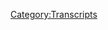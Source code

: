 {{DEFAULTSORT:
    #_TRANSCRIPT_0768:Formulaic Objections Part 14
}}{{Transcript
    | title         = [[768: Formulaic Objections Part 14]]
    | caption       = [https://knowledgefight.libsyn.com/768-formulaic-objections-part-14 Listen to this episode on Libsyn]
    | episodeNumber = [[768: Formulaic Objections Part 14|768]]
    | length        = 01:48:15
}}

{{MessageBox
    | header     = Warning: Bot Generated Content
    | text       = This transcript was automatically generated by transcription software and likely contains many mistakes and misattributions. Please check the audio for definitive quotes, attribution, and context.
    | image      = N3yvass4myg91.webp
    | imagewidth = 50px
    | id         = warning
}}

{{TranscriptBlock
    | name      = Alex Jones
    | timestamp = 00:00:04.000
    | text      = Red Alert. Red alert. Red alert. Red Alert knowledge five Damn, Jordan I'm sweating knowledge party.com It's time to pray. I have great respect for knowledge by knowledge. I'm sick of them posing as if they're the good guys Shang V or the bad guy knowledge. Dan and Jordan knowledge fight need money Andy and Sandy you're shopping Andy and Ken handy in Kansas. And he started the fray Andy in Kansas. You're on the airplanes rolling. Huge fan. I love your world. Knowledge by knowledge fight.com I love you.
}}

{{TranscriptBlock
    | name      = Dan
    | timestamp = 00:00:58.000
    | text      = Hey everybody, welcome back to knowledge right? I'm Jordan. Dudes, like sit around worship at the altar of saline and talk a little bit about Alex Jones. Oh,
}}

{{TranscriptBlock
    | name      = Jordan
    | timestamp = 00:01:07.000
    | text      = indeed. We are Dan Jordan.
}}

{{TranscriptBlock
    | name      = Dan
    | timestamp = 00:01:09.000
    | text      = Jordan quick question for you. So what's your red spot today buddy? My bright spot today is actually a very recent bright spot and that is right before we started recording I started reciting
}}

{{TranscriptBlock
    | name      = Jordan
    | timestamp = 00:01:19.000
    | text      = all right. Okay, all right.
}}

{{TranscriptBlock
    | name      = Dan
    | timestamp = 00:01:22.000
    | text      = Will Smith's Welcome to Miami and you were freaking out a little bit your response was pretty pretty makes me feel deeply uncomfortable well, and I realized that maybe there's something that people don't know about me then that is that I know all the lyrics to a number of Will Smith song that is true. Oh
}}

{{TranscriptBlock
    | name      = Jordan
    | timestamp = 00:01:40.000
    | text      = you have demonstrated that on multiple occasions and I want the audience to know regardless of drunk or sober
}}

{{TranscriptBlock
    | name      = Dan
    | timestamp = 00:01:47.000
    | text      = true true Wild Wild West in particular that one anytime right now without a beat No. Wild Wild West Desperado rough ride I don't want none of his six gun in this brother running this soldier look all right okay. Jim was checked a lot of Biden Doctor step all right a whole new sides
}}

{{TranscriptBlock
    | name      = Jordan
    | timestamp = 00:02:11.000
    | text      = of problems having a boss okay
}}

{{TranscriptBlock
    | name      = Dan
    | timestamp = 00:02:14.000
    | text      = from the start of this run of the game James West table yep, I can do hours yes hours and Lenin black like to I think you did a song on that
}}

{{TranscriptBlock
    | name      = Jordan
    | timestamp = 00:02:27.000
    | text      = soundtrack for Yeah, which it wasn't just here comes the button black again you
}}

{{TranscriptBlock
    | name      = Dan
    | timestamp = 00:02:30.000
    | text      = know ironically I don't think I could I don't think I know all the words to Big Willie style ah that's not surprised cheeky with it. I guess Big Willie style was the name of the album
}}

{{TranscriptBlock
    | name      = Jordan
    | timestamp = 00:02:39.000
    | text      = Yeah, that's fine getting get jiggy with it getting jiggy with it as I like to say
}}

{{TranscriptBlock
    | name      = Unknown Speaker
    | timestamp = 00:02:43.000
    | text      = nononono
}}

{{TranscriptBlock
    | name      = Jordan
    | timestamp = 00:02:46.000
    | text      = not that good of a song. I'm gonna throw that out there audio market
}}

{{TranscriptBlock
    | name      = Dan
    | timestamp = 00:02:49.000
    | text      = you know psycho we just can't quit gotta get jiggy with it
}}

{{TranscriptBlock
    | name      = Jordan
    | timestamp = 00:03:00.000
    | text      = we have four clips today it's gonna be a short show
}}

{{TranscriptBlock
    | name      = Dan
    | timestamp = 00:03:07.000
    | text      = you with stuff like that? So anyway,
}}

{{TranscriptBlock
    | name      = Jordan
    | timestamp = 00:03:10.000
    | text      = my bright spot is something that I mean obviously One good turn deserves another by Fred so my bright spot is the Australian Open
}}

{{TranscriptBlock
    | name      = Dan
    | timestamp = 00:03:23.000
    | text      = All right, so what's what are the highlights of this? This year open?
}}

{{TranscriptBlock
    | name      = Jordan
    | timestamp = 00:03:27.000
    | text      = Well, it's gonna be a tough one. First off curios had to drop out with a knee injury. This was his best shot to win his own Australian Open I would have been amazing. That would have been cool Not gonna happen. Rafa Rafa is Rob was coming in off a bad stretch. He's lost six of his last eight oh right and he won his first round match but you don't know if
}}

{{TranscriptBlock
    | name      = Dan
    | timestamp = 00:03:49.000
    | text      = that means anything how Sampras looking
}}

{{TranscriptBlock
    | name      = Jordan
    | timestamp = 00:03:50.000
    | text      = Oh Sampras is looking great. He's about 70 years old now and his arm hair has established a colony on other people's arm by money's on Agassi's good his, his skull is now actually visible you know, he used to have he used to glue a wig on his head Sure. Then he got rid of that and he was bald and now it's all come back to haunt him and his exposed skull is there
}}

{{TranscriptBlock
    | name      = Dan
    | timestamp = 00:04:15.000
    | text      = I don't have any other old tennis references except for maybe like John McEnroe, John McEnroe and still doing great yeah, number three
}}

{{TranscriptBlock
    | name      = Jordan
    | timestamp = 00:04:22.000
    | text      = see he's lost three of his feet to diabetes. That's how bad it is. He got two foot transplants so
}}

{{TranscriptBlock
    | name      = Dan
    | timestamp = 00:04:29.000
    | text      = you said Ross was not in it.
}}

{{TranscriptBlock
    | name      = Jordan
    | timestamp = 00:04:31.000
    | text      = No Rafa is in oh so here he is dropped out and this is Joe KOVITCH is back this year
}}

{{TranscriptBlock
    | name      = Dan
    | timestamp = 00:04:37.000
    | text      = because the Vex maybe because they just got rid of him.
}}

{{TranscriptBlock
    | name      = Jordan
    | timestamp = 00:04:40.000
    | text      = Yeah COVID is still an issue. Yeah, vaccines still very important. But I mean come on. It was a year ago whatever.
}}

{{TranscriptBlock
    | name      = Dan
    | timestamp = 00:04:48.000
    | text      = As much press this year. Yeah, well, I'm excited for you to enjoy that. It'll be great. We have a great time. Watching people go bomb
}}

{{TranscriptBlock
    | name      = Jordan
    | timestamp = 00:04:56.000
    | text      = go old man Andy Murray. At learn he One against young man berrettini Whoa bear Dini Merritt dini. Hot Italian played tennis. You gotta love it.
}}

{{TranscriptBlock
    | name      = Dan
    | timestamp = 00:05:09.000
    | text      = Wait. So who's your favorite to win?
}}

{{TranscriptBlock
    | name      = Jordan
    | timestamp = 00:05:13.000
    | text      = Who's my favorite? Who's most likely to win? Probably joke which or Medvedev?
}}

{{TranscriptBlock
    | name      = Dan
    | timestamp = 00:05:17.000
    | text      = They're the Russian president.
}}

{{TranscriptBlock
    | name      = Jordan
    | timestamp = 00:05:20.000
    | text      = No, former Russian president. You know, Dmitry Medvedev is a very, very good tennis player.
}}

{{TranscriptBlock
    | name      = Dan
    | timestamp = 00:05:28.000
    | text      = Do you say Andy Murray?
}}

{{TranscriptBlock
    | name      = Jordan
    | timestamp = 00:05:29.000
    | text      = Andy Murray, old man, Andy Murray.
}}

{{TranscriptBlock
    | name      = Dan
    | timestamp = 00:05:31.000
    | text      = Well, who was the young guy?
}}

{{TranscriptBlock
    | name      = Jordan
    | timestamp = 00:05:33.000
    | text      = Matteo berrettini.
}}

{{TranscriptBlock
    | name      = Dan
    | timestamp = 00:05:34.000
    | text      = Matteo Barrett. Yeah, for some reason I thought like, it was there was Andy Murray married to somebody famous.
}}

{{TranscriptBlock
    | name      = Jordan
    | timestamp = 00:05:41.000
    | text      = Yeah. Andy Murray's. The Scottish tennis player. He's knighted.
}}

{{TranscriptBlock
    | name      = Dan
    | timestamp = 00:05:45.000
    | text      = No, but wasn't he was he married to somebody famous like a pop star.
}}

{{TranscriptBlock
    | name      = Jordan
    | timestamp = 00:05:48.000
    | text      = I don't know who anyone is married to. That is the one thing about pop culture. I have never known about anyone. Every time somebody's like, you know, he's married to him. Like, that's amazing. And I don't remember.
}}

{{TranscriptBlock
    | name      = Dan
    | timestamp = 00:05:59.000
    | text      = I don't know if it's him, or I'm thinking of some other person, but I feel like he might have been married to like some pop. Idol. Anyway, enjoy. Thanks. So today, we have four clips. Okay. Right. So, Jordan, we have an episode to do today. And we are going to be having another deposition. No, we're going to be talking about the deposition in the Lewis case. The Texas case with Rob Jacobson. All right. Interesting character, Rob Jacobs. He
}}

{{TranscriptBlock
    | name      = Jordan
    | timestamp = 00:06:31.000
    | text      = is he's a cat, that's for sure.
}}

{{TranscriptBlock
    | name      = Dan
    | timestamp = 00:06:34.000
    | text      = He is a fella who worked at Infowars from 2004 to 2017. He was there a long, long time. Yeah. And was responsible for such hits as endgame. Great. The Obama deception, tapa marks, well, that was kind of more of his, his bread and butter was a bit more of the like video production and the documentary side of stuff. And he sent leaving Infowars by being fired. He filed an EEOC complaint against Infowars alleging anti semitic treatment that he endured on on from other employees and from Alex. I mean, that's not hard. That's not a hard jump to make. No. Notably, he has alleged and I certainly believe this is true, that Rob do and Owen Shroyer would refer to him as the resident jus, among other things that were made a hostile work environment tracks. So since he's left, he has also taken on a bit of a anti Alex posture, let's say, yeah, he appears in like various documentaries that will be made on on CNN,
}}

{{TranscriptBlock
    | name      = Jordan
    | timestamp = 00:07:50.000
    | text      = I guess. Yeah. I
}}

{{TranscriptBlock
    | name      = Dan
    | timestamp = 00:07:51.000
    | text      = don't know. He's one of the people you go to whenever you want to have interviews with past Alex employees, he's willing to talk. Right, right, those those folks, whereas maybe a Jakari, Jackson isn't going to show up for the years, we want that part of his life, no to be analyzed. And I think that there is a part of it that Rob feels a desire for some pennants. And I can, I can understand that on some level, but I also find it uncompelled In many ways. So we're going to go through this deposition, but it's challenging a little bit because of that dynamic, that I do feel like he is probably in many ways sincerely guilty about what he was involved in Sure. To the extent that it relates to Sandy Hook. Now, I don't see a ton of examination of the larger catalogue of his work that he did, and how very similar it is to the coverage of Sandy Hook. And how he does not seem to have any, necessarily a problem with like his end game.
}}

{{TranscriptBlock
    | name      = Jordan
    | timestamp = 00:08:59.000
    | text      = That's a bit that's a problem.
}}

{{TranscriptBlock
    | name      = Dan
    | timestamp = 00:09:01.000
    | text      = So that's tough for me. And we'll wrestle with it as we go along. But before we do, let's say hello to some new walks. That's a great idea. So first, all right, and here it is, guys and all its fine glory. Thank you so much. You're now a policy wonk. I'm a policy wonk,
}}

{{TranscriptBlock
    | name      = Jordan
    | timestamp = 00:09:17.000
    | text      = thank you very much.
}}

{{TranscriptBlock
    | name      = Dan
    | timestamp = 00:09:18.000
    | text      = Next, Napoleon Bonaparte, thank you so much. You are now policy walk. I'm a policy wonk.
}}

{{TranscriptBlock
    | name      = Unknown Speaker
    | timestamp = 00:09:23.000
    | text      = Thank you very much.
}}

{{TranscriptBlock
    | name      = Dan
    | timestamp = 00:09:24.000
    | text      = Next V former Chicago and who likes rants about Joule and skilling? Thank you so much. You are now policy walk. I'm a policy wonk. Thank
}}

{{TranscriptBlock
    | name      = Jordan
    | timestamp = 00:09:31.000
    | text      = you very much.
}}

{{TranscriptBlock
    | name      = Dan
    | timestamp = 00:09:32.000
    | text      = That's not a real former Chicago and because they would want to rant about the jewels. Next, like where's Danny
}}

{{TranscriptBlock
    | name      = Jordan
    | timestamp = 00:09:41.000
    | text      = countless when you need
}}

{{TranscriptBlock
    | name      = Dan
    | timestamp = 00:09:42.000
    | text      = my guinea pig sing when Jordan laughs but they no longer run from Alex Jones's voice. So your show is one for two in fostering healthy rodent behaviors for stars. Thank you so much for now. ballsy walk. I'm a policy wonk. Thank
}}

{{TranscriptBlock
    | name      = Jordan
    | timestamp = 00:09:53.000
    | text      = you very much.
}}

{{TranscriptBlock
    | name      = Dan
    | timestamp = 00:09:54.000
    | text      = Thank you. Next married moms need abortions, too. Thank you so much. You're now a policy wonk. I'm a policy what's next? Trudy the Tasmanian tiny, teeny, baby, thank you so much. You're now a policy wonk.
}}

{{TranscriptBlock
    | name      = Jordan
    | timestamp = 00:10:05.000
    | text      = I'm a policy wonk. Thank you very much.
}}

{{TranscriptBlock
    | name      = Dan
    | timestamp = 00:10:07.000
    | text      = And Robert Evans sent me love Becca from New Zealand. Thank you so much. You are now policy walk. I'm a policy wonk.
}}

{{TranscriptBlock
    | name      = Jordan
    | timestamp = 00:10:14.000
    | text      = Thank you very much
}}

{{TranscriptBlock
    | name      = Dan
    | timestamp = 00:10:15.000
    | text      = do now. Yeah. The first couple of clips are a bit long. And the reason for that is there is chaos at the beginning of this deposition. Mark. Bankston is taking the deposition. And he begins trying to just say, Please introduce yourself. Good luck. And then Alex's lawyer, Enoch. He comes in and gets out of line. And it's very hard to present this in small chunks. So I have about a five minute clip here. And I think it needs to be presented as a whole thing in order to really get the feeling of this and how there's an ink Enos to it Oh, boy, and a discomfort and you can see it in Rob's face. Yes.
}}

{{TranscriptBlock
    | name      = Jordan
    | timestamp = 00:11:05.000
    | text      = Good. Quick question. Yeah. Alex is lawyer. And does Rob also have a lawyer
}}

{{TranscriptBlock
    | name      = Dan
    | timestamp = 00:11:10.000
    | text      = Rob does not have a lawyer Rob doesn't have a lawyer is unrepresented? Right. He there's a, the judge has signed off on this deposition taking place. And that Mark can ask questions from on behalf of the plaintiffs. But he is not representing Rob and Rob has no lawyer there. Okay. On behalf of like free speech systems, and all those other lawyers, all those other entities, Enoch is there defending the deposition. Gotcha. But according to Mark, and I think he makes a decent case. He has no right, necessarily to take discovery from Rob Jacobson. Yeah. That is the cross examination has not necessarily been signed off on
}}

{{TranscriptBlock
    | name      = Jordan
    | timestamp = 00:11:52.000
    | text      = if I understand what you're saying correctly, Mark can ask questions. But Enoch cannot ask questions. Well, he can theoretically be there
}}

{{TranscriptBlock
    | name      = Dan
    | timestamp = 00:12:00.000
    | text      = to object and the drama and the chaos here at the beginning largely comes down to that the fact that Rob Jacobson signed an NDA when he worked at Infowars. Okay. And so, on behalf of free speech systems, and Alex Jones, Enoch can say things like, I don't think you should answer that based on the NDA. Right, right existed in that space. But then it's kind of an open question and a little bit unclear. Well, at least Mark believes one thing and Enoch believes the other right in terms of whether or not Alex's lawyer has the ability to question the witness. Right. And so that is a problem. There disagreement is a mess.
}}

{{TranscriptBlock
    | name      = Mark Bankston
    | timestamp = 00:12:47.000
    | text      = Good afternoon, Mr. Jacobson. Can you introduce yourself for our record?
}}

{{TranscriptBlock
    | name      = Rob Jacobson
    | timestamp = 00:12:51.000
    | text      = I am Robert Jacobson.
}}

{{TranscriptBlock
    | name      = Mark Enoch
    | timestamp = 00:12:52.000
    | text      = I'd like to ask a couple of questions might come in.
}}

{{TranscriptBlock
    | name      = Mark Bankston
    | timestamp = 00:12:56.000
    | text      = I don't think you've been given any orders from the court to do any discoveries on no mystery not You're not asking this witness. Any questions? Mr. Jacobson. Mr. Enoch, you serve with subpoena Mr. Enoch, you hired please point me to the order in which you've been allowed to do any discovery or taking any questions of any witness point me to it, Mr. Enoch, please do not right now. appointment to it.
}}

{{TranscriptBlock
    | name      = Mark Enoch
    | timestamp = 00:13:14.000
    | text      = Please do not interrupt, then you're not going to stop Mr. Enoch.
}}

{{TranscriptBlock
    | name      = Mark Bankston
    | timestamp = 00:13:17.000
    | text      = Stop talking to the witness. Mr. Cheng. Mr. Enoch, this deposition will be suspended and I will sink sanctions. If you speak one more time to this witness Jacobson. Have
}}

{{TranscriptBlock
    | name      = Mark Enoch
    | timestamp = 00:13:25.000
    | text      = you been served Mr. Enoch?
}}

{{TranscriptBlock
    | name      = Mark Bankston
    | timestamp = 00:13:26.000
    | text      = We're going off the record. We're done that we're not done. The record deposition is suspended. You have no ability to take any testimony, Mr. Enoch, none was zero.
}}

{{TranscriptBlock
    | name      = Mark Enoch
    | timestamp = 00:13:35.000
    | text      = Mr. Bankston, I suggest instead of getting emotional about it, you let me ask the question. Were
}}

{{TranscriptBlock
    | name      = Mark Bankston
    | timestamp = 00:13:39.000
    | text      = there any questions? Mr. Enoch? Please
}}

{{TranscriptBlock
    | name      = Mark Enoch
    | timestamp = 00:13:40.000
    | text      = don't interrupt me again. I
}}

{{TranscriptBlock
    | name      = Mark Bankston
    | timestamp = 00:13:41.000
    | text      = have to Mr. Enoch, you have no right to answer questions. Before you ask that question. A single question to that witness. Again, direct me to what authority you think you have served as a pain on this witness.
}}

{{TranscriptBlock
    | name      = Mark Enoch
    | timestamp = 00:13:51.000
    | text      = I'm I don't I serve notice of deposition on this or if you didn't serve a subpoena. He's under an NDA and a confidentiality agreement. He is not excused from that you did not provide him with an order to this court. He cannot testify today. You should have served him with the subpoena and you did not you want to take this up with the judge. That's why That's what I want to talk with this witness. If you're not going to talk to him
}}

{{TranscriptBlock
    | name      = Mark Bankston
    | timestamp = 00:14:09.000
    | text      = about well, you don't have the ability to do discovery. I'm going to ask this witness questions. Mr. Banker, if you instruct him not to answer and try to prevent this deposition from happening. I will take it up to the court mr. Bankston,
}}

{{TranscriptBlock
    | name      = Mark Enoch
    | timestamp = 00:14:19.000
    | text      = you are the one preventing me from asking any questions? I am yes. Do what you need to do, sir. That's why we want to make sure this witness knows his obligations under the nondisclosure agreement and confidentiality agreements that he signed. Are you going to
}}

{{TranscriptBlock
    | name      = Mark Bankston
    | timestamp = 00:14:32.000
    | text      = you sent him a letter telling him what his confidentiality agreements are telling him to observe them? You've already had these communications with this witness? You have no reason to ask this witness any questions today? The court has not granted your client any discovery whatsoever, and you will stop interfering of this deposition. You have no reason to be asking this client about confidentiality when you have already informed him of his obligations.
}}

{{TranscriptBlock
    | name      = Mark Enoch
    | timestamp = 00:14:57.000
    | text      = Mr. Bankston, I'm going to ask the question then. If you instructed not to answer if you don't, I don't represent this witness. Mr. Jacobson, did you receive a letter from me? In December or so advising of my clients insistence that you maintain confidentiality under your agreements that you reached with Alex Jones and with free speech? I don't recall. Okay. Or do you still have those confidentiality and non disclosure agreements?
}}

{{TranscriptBlock
    | name      = Rob Jacobson
    | timestamp = 00:15:23.000
    | text      = I don't recall. I don't I have since chromatic since whatever happened to me at work? My files have been scattered around. I'd also like to add that that non, that NDA was forced upon me after I'm climbing with Alex for over eight years, sort of on the record that
}}

{{TranscriptBlock
    | name      = Mark Enoch
    | timestamp = 00:15:43.000
    | text      = sir, you can, I'm not arguing with you.
}}

{{TranscriptBlock
    | name      = Mark Bankston
    | timestamp = 00:15:46.000
    | text      = Objection, you've already done what you said you're gonna do. Don't start having conversations if the witness is gonna do it don't influence his testimony. Mr. Mr. Bankston, please stop interrupting me with more than I will put first before you ask your question. 99. Jack to the right, I object. And my objection is to the form of your question
}}

{{TranscriptBlock
    | name      = Mark Enoch
    | timestamp = 00:16:02.000
    | text      = very well. Mr. Jacobson? Are you familiar with the requirements and the documents that you signed? That you maintain confidentiality, unless you're subpoenaed?
}}

{{TranscriptBlock
    | name      = Rob Jacobson
    | timestamp = 00:16:13.000
    | text      = Me familiar with the action that it was forced upon me after being employed by him with language in that NDA, which includes things like the known universe and stuff? It's garbage? And no, I am not aware of any I know that it was forced upon me. I was employed by Alex for over eight years, and they forced it upon me. I was a so I don't know where it is. I don't know what the language is. And I don't recall anything.
}}

{{TranscriptBlock
    | name      = Mark Enoch
    | timestamp = 00:16:40.000
    | text      = I'd like to mark as an exhibit. Please, madam, if you
}}

{{TranscriptBlock
    | name      = Mark Bankston
    | timestamp = 00:16:43.000
    | text      = object to any exhibits being offered by you, Mr. Enoch, what are you doing? Good class, let's, let's just talk. What do you think you're doing? I want to make sure that you're not you're not questioning this witness anymore. This is not your deposition, you have no ability to do discovery. I've had extraordinary patients with allowing you to ask the questions of the witness to ascertain whether he knows there's a confidentiality agreement. I will also be asking him about that same confidentiality agreement. Now that that's been done. You have no reason to be questioning, the only reason you're doing it is to influence this witness. That's literally the only reason you're doing it. I consider what you're doing highly improper. And I'm asking you once again, knock this off. Mr. Enoch, what are you doing?
}}

{{TranscriptBlock
    | name      = Mark Enoch
    | timestamp = 00:17:22.000
    | text      = Mr. Jacobson? Do you recognize exhibit number one? I don't have any record of this exhibit. Would you look at your signature on the last page, and please identify that we need
}}

{{TranscriptBlock
    | name      = Mark Bankston
    | timestamp = 00:17:30.000
    | text      = to go off the record and call the court right now. Mr. Ina?
}}

{{TranscriptBlock
    | name      = Mark Enoch
    | timestamp = 00:17:34.000
    | text      = Do you recognize a signature?
}}

{{TranscriptBlock
    | name      = Rob Jacobson
    | timestamp = 00:17:35.000
    | text      = I I want you to notice the date. Did you win with my employment started? Sir? Sir. I don't have any representation here. That is when was my employment started? When was the first day I started working?
}}

{{TranscriptBlock
    | name      = Mark Bankston
    | timestamp = 00:17:48.000
    | text      = Let's stop for a second. Mr. Enoch started. We're going off the record right now. We're calling the court very well.
}}

{{TranscriptBlock
    | name      = Dan
    | timestamp = 00:17:56.000
    | text      = Move. So it's, it's how we start. It's an ugly, little bit of business. Yeah. At the beginning. Yeah, there is there. This is not like any of the other ones I've seen. Right. Right.
}}

{{TranscriptBlock
    | name      = Jordan
    | timestamp = 00:18:09.000
    | text      = For sure. So So Enoch, is his strategy. He's coming in. And he's thinking, here's what I'm going to do. Before Mark can say a word. I'm going to interject. I am going to talk over him try and bully him push him back, then I'm going to make Rob Jacobson know that if he says anything, I don't like we're going to go after him because he broke the NDA there.
}}

{{TranscriptBlock
    | name      = Dan
    | timestamp = 00:18:34.000
    | text      = Yeah. There is a feeling of trying to influence the testimony by way of the Veiled intimidate. Yeah,
}}

{{TranscriptBlock
    | name      = Jordan
    | timestamp = 00:18:40.000
    | text      = absolutely. That's not hard.
}}

{{TranscriptBlock
    | name      = Dan
    | timestamp = 00:18:41.000
    | text      = And yeah, you can see it for sure that Rob is getting agitated. But I don't I don't think that he's, I wouldn't describe it as like a breaking down or anything. You know, like, yeah, he is holding his own in in to whatever extent you can really, but but also, I mean, he's not represented, and so like he is going to, you know, possibly yell back. Yeah, that'd be you. And I, there's not really, there's not really much you can do. I mean, Mark isn't his lawyer. Yeah. can't really control the situation. No, Enoch is clearly out of pocket and just in business for himself here. Right. And so it's, it's a mess.
}}

{{TranscriptBlock
    | name      = Jordan
    | timestamp = 00:19:28.000
    | text      = I mean, it from what I understand. Here's what I'm understanding is going on. Right. Mark, and Rob are there to do a job. And Enoch is there to stop that job from occurring?
}}

{{TranscriptBlock
    | name      = Dan
    | timestamp = 00:19:43.000
    | text      = Yeah, yeah. And the, it's predicated on the idea that there wasn't a subpoena, right? Like if there had been a subpoena, then he would be free from his NDA. Right? And because there was only a court order that isn't enough, or whatever, right and that Rob's feeling about it is It's two pronged. The first is that the, the NDA was forced upon him after years of working there, and that's not appropriate. And then the second thing that he brings up in this next clip that we're going to hear, as the fight continues, is that he has an understanding of the NDA that has to do with like business secrets, business practices, it doesn't cover other things. Right. So I don't think that's in this next clip. I think that's a little bit later.
}}

{{TranscriptBlock
    | name      = Jordan
    | timestamp = 00:20:25.000
    | text      = But it but from what I understand that if I understand the reality of the dynamics here, there are two people there, and then there's a lawyer who's just being an asshole to somebody. Yeah, you're trying to protect the business. That's like if I was outside, and Enoch came up to me and asked me that shit, I don't have to answer a goddamn word that Enoch, like I could say, Go fuck yourself, and that's fine.
}}

{{TranscriptBlock
    | name      = Dan
    | timestamp = 00:20:51.000
    | text      = And conceivably, it's the same thing. Exactly. For Rob with him,
}}

{{TranscriptBlock
    | name      = Jordan
    | timestamp = 00:20:56.000
    | text      = I can't say Go fuck yourself to mark. But he can say you'll probably. Well, I mean, he could but you know, it's supposed to be a deposition there.
}}

{{TranscriptBlock
    | name      = Dan
    | timestamp = 00:21:03.000
    | text      = The two of them clearly have at least a mutual respect. Robin Mark are adults, can someone conceivably on the same page? In terms of like, I have questions, you are willing to answer those questions? You got it? Yeah. And in this next clip, they come back from that pause, right. What ends up happening is they tried to call the court they're unable to get a hold of the people at the court. And so they realize, well, we've got to go forward with this right. So let's try and see see how we can do that boy,
}}

{{TranscriptBlock
    | name      = Mark Bankston
    | timestamp = 00:21:39.000
    | text      = well, Mr. Enoch, before I stopped my deposition, and you said you were going to ask him one thing about one document and whether he had a signature and now you say you're done. When I asked, he refused to answer the question. He sure did. And when I asked you, okay, you've asked him, Are you done? You completely ignored me continued to break this client? I mean, this person, and he expressed to you that he was very agile, hold on, Mr. Nike expressed he was agitated for you. Are you now saying you have asked the totality of the question, do you intend to ask this witness?
}}

{{TranscriptBlock
    | name      = Mark Enoch
    | timestamp = 00:22:04.000
    | text      = Or if not, then I don't then we are suspending this deposition. Know what I'm going to ask her if I'm going to ask anything until you're done with your examination. Mr. Banks? Well, apparently
}}

{{TranscriptBlock
    | name      = Mark Bankston
    | timestamp = 00:22:12.000
    | text      = you did, because you started asking questions before I even started my examination, Mr. Enoch. And you know, that's highly improper. I'm asking you right now, or do you intend to question this witness today,
}}

{{TranscriptBlock
    | name      = Mark Enoch
    | timestamp = 00:22:23.000
    | text      = Mr. Bankston, I'm alarmed that this witness is not represented by counsel. I am concerned that he is not aware of his rights and obligations under legally binding contracts with my client. I want to make sure he is aware of those to protect himself or to get counsel in his own shoes. You've been able to judge me Do not interrupt me intimidation, not interrupt you you did interested in getting him to voluntarily disclose information that he's obligated not to do with that court order. You did not serve a subpoena. You did not tell him of the effect of that under his agreement. He now knows it. You may continue your deposition. Mr. Enoch,
}}

{{TranscriptBlock
    | name      = Mark Bankston
    | timestamp = 00:22:57.000
    | text      = let's make this clear. For the record. I do not have his agreement. When you sent this letter that informed him of that agreement. Who do now I one I asked you at the time, didn't I? Mr. Enoch, when he I sent you a letter said your letters very unclear. It could conflict cause this witness to think he's not supposed to testify today. Wouldn't it be best if you disclose to everybody what that agreement is, you didn't do that you waited until we walked into this room to put it down on the table. You say you have every right to inform this client of this person of his obligations. And you were worried that he doesn't know understand what those were. I understand that, which is why you sent that letter, which I would I think is a perfectly reasonable thing to do. And if you wanted to call this witness, talk to him or contact him that's perfectly appropriate to ambush him at the moment of his testimony is not appropriate. And it is not appropriate to start asking questions before I even ask questions. Mr. If you intend to ask more questions today, let me know because we will suspend the deposition so that Mr. Jacobson can get counsel and so that we can take it up with the court to see if your actions today were proper. Do you want to ask questions today or not? Mr. Enoch, Mr. Bankston,
}}

{{TranscriptBlock
    | name      = Mark Enoch
    | timestamp = 00:23:58.000
    | text      = I did not know until my first question of this witness that you had not served him with a subpoena as I think you were obligated to do to contain his testimony. Therefore, I wanted to make sure he was aware of exhibit one that does not allow his voluntary participation in your discovery without a court order subpoena. Now, with respect to questions of this witness, I can't answer that now. Because I haven't heard your questions. I think I'm entitled to ask questions under the rules you think I'm not. So go ahead and ask your questions. Let's see if I have questions. If I do. The rules allow me to make my record. You can object as you wish and then we can take it up with the judge. Well, we spend a lot of time haggling right now. We've taken the witnesses time, asked your questions. You've
}}

{{TranscriptBlock
    | name      = Mark Bankston
    | timestamp = 00:24:38.000
    | text      = taken the witness's time as you taken my time Mr. Enoch. That's what you've done. Astra and I can tell you this, I don't represent this witness. And when I'm done asking my questions, if he wants to get up and walk out of this room without saying another word to you, I'm not stopping him. On what basis I'm not stopping him. I have no control over this man. Mr. Enoch, I have none. I don't represent
}}

{{TranscriptBlock
    | name      = Mark Enoch
    | timestamp = 00:24:58.000
    | text      = understand the witness to your note Since here from day to day, and you understand Yeah, examination is a what
}}

{{TranscriptBlock
    | name      = Mark Bankston
    | timestamp = 00:25:03.000
    | text      = do you want me to do to stop them? What do you want me to do? Why don't you just ask Should I change them to the chairman?
}}

{{TranscriptBlock
    | name      = Mark Enoch
    | timestamp = 00:25:09.000
    | text      = Please start asking your questions. Let's get on with the deposition. Will you do that?
}}

{{TranscriptBlock
    | name      = Mark Bankston
    | timestamp = 00:25:13.000
    | text      = Yeah. Now we'll do that Mr. Hankey? Sure. We'll do
}}

{{TranscriptBlock
    | name      = Dan
    | timestamp = 00:25:16.000
    | text      = so I think we've gotten a number of different vibes from Alex lawyers. Yeah, I think Enoch is maybe one of the worst it is guys an asshole.
}}

{{TranscriptBlock
    | name      = Jordan
    | timestamp = 00:25:29.000
    | text      = It is hard to really wrestle with the feeling that I have right now. Which is like, doesn't man sometimes need to be slapped in the face? You know, like, not in a not in a violence kind of manner. But in like a remind you of who you should be kind of way. Perhaps pistols at dawn would be an order for this man or L Cabal? Yes, absolutely. Knock him out, right for a couple hours. And then when he wakes up, you can be like, Oh, you fell asleep? That'll be fine.
}}

{{TranscriptBlock
    | name      = Dan
    | timestamp = 00:25:58.000
    | text      = This is where like you splash some water on your face. Let's take it out of the realm of vials. Hold on,
}}

{{TranscriptBlock
    | name      = Jordan
    | timestamp = 00:26:06.000
    | text      = sir. Excuse me.
}}

{{TranscriptBlock
    | name      = Dan
    | timestamp = 00:26:07.000
    | text      = I just it's it's pretty outrageous. Although if I were Rob and I were hearing this IoT, like, okay, now I know that I can just leave. I mean, yeah, the idea. But that's that that's probably good to be aware of like, I don't have to be subjected to this person's question. Yeah.
}}

{{TranscriptBlock
    | name      = Jordan
    | timestamp = 00:26:24.000
    | text      = Mark made sure he knew that part of his rights. Yeah, that's for sure. And so
}}

{{TranscriptBlock
    | name      = Dan
    | timestamp = 00:26:29.000
    | text      = with this all behind us this unpleasantness, we jump into the actual questions. That is it behind us now? Not really, over the rest of this, but you know that certainly, we've gone through a lot already. And what an asshole Yeah, total dick. Don't
}}

{{TranscriptBlock
    | name      = Jordan
    | timestamp = 00:26:47.000
    | text      = interrupt me when required
}}

{{TranscriptBlock
    | name      = Rob Jacobson
    | timestamp = 00:26:49.000
    | text      = by and for worse. I was hired in 2004. By Alex Jones.
}}

{{TranscriptBlock
    | name      = Mark Bankston
    | timestamp = 00:26:54.000
    | text      = Do you know what corporate entity you were hired by?
}}

{{TranscriptBlock
    | name      = Rob Jacobson
    | timestamp = 00:26:58.000
    | text      = At the time I felt I was hired by Alex Jones. And he was an independent proprietor.
}}

{{TranscriptBlock
    | name      = Mark Bankston
    | timestamp = 00:27:07.000
    | text      = Do you know today? What entity your former employer claims you worked for? Yes. What entity? Is that?
}}

{{TranscriptBlock
    | name      = Rob Jacobson
    | timestamp = 00:27:17.000
    | text      = Free Speech systems? LLC. Okay.
}}

{{TranscriptBlock
    | name      = Mark Bankston
    | timestamp = 00:27:22.000
    | text      = When did your employment end?
}}

{{TranscriptBlock
    | name      = Rob Jacobson
    | timestamp = 00:27:23.000
    | text      = My employment ended and may 1 of 2017.
}}

{{TranscriptBlock
    | name      = Dan
    | timestamp = 00:27:30.000
    | text      = So keep that time frame in mind. And just consider all of the stuff Infowars did between those 13 years? Yeah. You know, obviously, Sandy Hook is a particularly bad piece of business that they were involved in. Right. But if you look at the totality of their coverage of things over that time, I mean, think about all the stuff that went on. You had the Boston bombing, you had Anders Brevik, you had other school shootings, certainly that Alex denied he had the Aurora massacre, you had so many things that went on during that time. And he was employed through all of that. Yep. And I think it's important to keep keep an eye on that. And remember that, and then secondarily is important to recognize that he was directly and intimately involved in the creation of the Obama deception, and endgame along with a bunch of Alex's other bullshit films. So like, you, it's one thing to work somewhere, it's another to work somewhere for 13 years, and be engaged in constant horseshit. So just keep that in the back your mind.
}}

{{TranscriptBlock
    | name      = Jordan
    | timestamp = 00:28:45.000
    | text      = I mean, it does feel like what we have seen from even the most contrite info warrior types is selective responsibility for like things that they've perhaps already received consequences for or are regularly pointed out about, as opposed to the totality of what they have done there.
}}

{{TranscriptBlock
    | name      = Dan
    | timestamp = 00:29:06.000
    | text      = I have I have a tough time agreeing with you universally, but I generally do think there may be some folks who, and I think maybe some people who work there shorter, who have I think, Rob, Rob is a pretty unique case.
}}

{{TranscriptBlock
    | name      = Jordan
    | timestamp = 00:29:22.000
    | text      = 13 years is a long time, a lot of shit to fuck up. And,
}}

{{TranscriptBlock
    | name      = Dan
    | timestamp = 00:29:27.000
    | text      = like one of the earliest employees really, I mean, 1004 Alex did not have a robust operation going right. And someone who went along the whole time until he was fired in 2017. He didn't quit. No, he was fired. And I struggle with this because I want to believe the best in folks. Sure. And I do believe that he does have misgivings about what he was involved in. But I don't necessarily And maybe it's a shortcoming of a deposition setting ship because like, obviously, it's not in Mark's interests to be like, What do you feel about?
}}

{{TranscriptBlock
    | name      = Jordan
    | timestamp = 00:30:08.000
    | text      = Do you regret everything you have ever done that? Yeah.
}}

{{TranscriptBlock
    | name      = Dan
    | timestamp = 00:30:10.000
    | text      = What about the game?
}}

{{TranscriptBlock
    | name      = Jordan
    | timestamp = 00:30:13.000
    | text      = You figured out that everything you've done is brought misery to this world?
}}

{{TranscriptBlock
    | name      = Dan
    | timestamp = 00:30:17.000
    | text      = Yeah. And so maybe you can't really get a sense of that from this deposition. But I do feel from some of the questions that we'll get to. I don't I feel like he wouldn't say the things that he's saying if there was like, an actual recognition of the nonsense and inappropriate sort of material and content that was put out over the course of those 13 years. It's not a it's, this isn't a, like an isolated thing of Sandy Hook. That is a problem. It's a systematic problem of all of the information that comes out in this information. Right,
}}

{{TranscriptBlock
    | name      = Jordan
    | timestamp = 00:30:55.000
    | text      = right. Right, right. I think from here's what I'm I'm getting is like, in terms of the whole, you know, like, when they talk about their fault or responsibility for Sandy Hook. They're really talking about the symptoms of what happened there, as opposed to realizing that Sandy Hook, what they did to Sandy Hook was unique only insofar as the way that it is ended up well, as opposed to it being any different from how they would have covered any other story like that, you know, sure.
}}

{{TranscriptBlock
    | name      = Dan
    | timestamp = 00:31:31.000
    | text      = It may be maybe by degree a little more ghoulish in some Blimey? Yeah, but not really that different than a lot of other coverage that they did. Yeah.
}}

{{TranscriptBlock
    | name      = Jordan
    | timestamp = 00:31:45.000
    | text      = It's some It's an event that occurred out of their regular process, not an anomaly, right?
}}

{{TranscriptBlock
    | name      = Dan
    | timestamp = 00:31:51.000
    | text      = If you are somebody who believes the stuff that Alex believes there's no reason why you wouldn't believe the stuff about Sandy Hook totally. It's, if you believe all the narratives about the globalists and how they do false flags all the time in order to achieve their goals. The stuff Alex was saying about Sandy Hook falls in line with that. Yeah, it's not as outrageous as it sounds to people who aren't in that, that way thinking in that headspace. Right. And that that's something that I don't really feel like I see any kind of grappling with from this deposition, at least.
}}

{{TranscriptBlock
    | name      = Jordan
    | timestamp = 00:32:28.000
    | text      = I mean, the truth is, people wouldn't have gone along with the belief of Sandy Hook if it weren't for the years before that. Right. If it weren't for the made it makes sense. Yeah. If it weren't for the priming to get us to this place. So in effect to everybody involved in the lead up is just as involved in the in the act itself, you know,
}}

{{TranscriptBlock
    | name      = Dan
    | timestamp = 00:32:48.000
    | text      = yeah. And end game might have been part of it. Yeah, you better believe it. So anyway, mark shows rob the letter that he got sent about the NDA.
}}

{{TranscriptBlock
    | name      = Mark Bankston
    | timestamp = 00:33:00.000
    | text      = Apparently, I wanted to show you something I'm gonna wanted to mark as Exhibit one, but I believe Mr. Enoch has already hijacked that exhibit. So I am going to mark this as Exhibit two sidebars describe.
}}

{{TranscriptBlock
    | name      = Jordan
    | timestamp = 00:33:18.000
    | text      = Someone hit this man, she is
}}

{{TranscriptBlock
    | name      = Mark Bankston
    | timestamp = 00:33:21.000
    | text      = specific to never seen a copy of that before. Do you remember seeing that?
}}

{{TranscriptBlock
    | name      = Mark Bankston
    | timestamp = 00:33:30.000
    | text      = Yes, I want to direct you to the second page. I'm gonna read the paragraph that appears on this page to you, you were reminded that you have important continuing obligations under your confidentiality and non disclosure agreements with my clients, you are expected to strictly observe those duties and obligations. Do you do you feel like you understand what obligations are being referred to her ideal? Have you abided by those obligations? Yes, sir.
}}

{{TranscriptBlock
    | name      = Rob Jacobson
    | timestamp = 00:34:04.000
    | text      = In fact, may I add something to my understanding of the non disclosures not to reveal any company secrets? I don't think abuse or abusive behavior inside the company constitutes company secrets. I don't think misbehavior inside the company by an adult who runs the business constitutes company secrets. And in fact, I'm here to try to bring light to the truth of abusive and behavior inside the walls of Infowars. And I don't think anything that I say today violates the NDA, which would be constituting of company secrets, their formulas and how they produce the news that nothing like that is going to be revealed today. What will be revealed is abusive behavior. And the behavior of Mr. Jones and his staff
}}

{{TranscriptBlock
    | name      = Dan
    | timestamp = 00:34:49.000
    | text      = think I think I can get down with that thinking you know, I think that makes sense tracks. In some ways. He's acting as a whistleblower if you know he's reporting on abuse within the company and right, you know, misbehavior? Well, I mean,
}}

{{TranscriptBlock
    | name      = Jordan
    | timestamp = 00:35:05.000
    | text      = if you want to claim that abuse is a company secret, then you have to be like, well see, that's my management style. And that in and of itself might be a larger problem.
}}

{{TranscriptBlock
    | name      = Dan
    | timestamp = 00:35:15.000
    | text      = Look, the way the way I mistreat employees is proprietary. Yeah. The specific ways are people, it's part of the business plan.
}}

{{TranscriptBlock
    | name      = Jordan
    | timestamp = 00:35:27.000
    | text      = I filed it with my bank 30 years ago. Okay, that
}}

{{TranscriptBlock
    | name      = Dan
    | timestamp = 00:35:29.000
    | text      = could be trouble. But yeah, I can I can get down with that. And I think that that is a responsible way. Like, if, if Rob were to be giving out business secrets or whatever that might I think that might be inappropriate. But I don't feel that anything that's done within the context of this deposition comes close to something that should be covered by an NDA.
}}

{{TranscriptBlock
    | name      = Jordan
    | timestamp = 00:35:55.000
    | text      = Well, I mean, illegal business practices are not covered by an
}}

{{TranscriptBlock
    | name      = Dan
    | timestamp = 00:35:58.000
    | text      = NDA, but he doesn't know any of them. Well, I understand No, any illegal business pry? Right. Well, I
}}

{{TranscriptBlock
    | name      = Jordan
    | timestamp = 00:36:03.000
    | text      = mean, now, you know, half of what they do.
}}

{{TranscriptBlock
    | name      = Dan
    | timestamp = 00:36:06.000
    | text      = So it's immoral. But one of the one of the things that I really got a sense of, we have a clip kind of really made that clear to me, was it like, I don't think he was that inside with stuff. Yeah, that sounds right. Yeah. I think that Rob might have been a bit on the outside. Yeah. And I also don't think that he has a very good sense of the specific coverage that they were doing even
}}

{{TranscriptBlock
    | name      = Jordan
    | timestamp = 00:36:30.000
    | text      = Well, based on the way the other people have talked about them in their depositions, they everybody seems like they've kept him at arm's length for one reason or another.
}}

{{TranscriptBlock
    | name      = Dan
    | timestamp = 00:36:38.000
    | text      = Yeah. Probably unfairly. Probably does
}}

{{TranscriptBlock
    | name      = Jordan
    | timestamp = 00:36:42.000
    | text      = seem that way. Quite a bit. Yeah.
}}

{{TranscriptBlock
    | name      = Dan
    | timestamp = 00:36:45.000
    | text      = You get the sense that maybe there was some bullying, even though it was going on within the walls,
}}

{{TranscriptBlock
    | name      = Jordan
    | timestamp = 00:36:52.000
    | text      = the totally believable.
}}

{{TranscriptBlock
    | name      = Dan
    | timestamp = 00:36:54.000
    | text      = So Mark asks about when he began at Infowars. And you know, what was? You know, do you believe in that stuff? How do you feel when you started?
}}

{{TranscriptBlock
    | name      = Mark Bankston
    | timestamp = 00:37:06.000
    | text      = When you first joined Infowars, did you believe in its mission?
}}

{{TranscriptBlock
    | name      = Rob Jacobson
    | timestamp = 00:37:12.000
    | text      = For the most part, yes.
}}

{{TranscriptBlock
    | name      = Mark Bankston
    | timestamp = 00:37:16.000
    | text      = Tell me about the kinds of stories or things that you wanted to be working on when you first came to Infowars.
}}

{{TranscriptBlock
    | name      = Rob Jacobson
    | timestamp = 00:37:24.000
    | text      = When I first when I first arrived at Infowars, my understanding of of Infowars and Alex is subject matter was the occult, esoteric politics, let's say, what's going on behind the curtain. Things that politicians don't tell us and expos a in that fashion, fringe media of the mainstream, but still honest, what's my impression?
}}

{{TranscriptBlock
    | name      = Mark Bankston
    | timestamp = 00:37:53.000
    | text      = Were you passionate about journalism at that time?
}}

{{TranscriptBlock
    | name      = Rob Jacobson
    | timestamp = 00:37:57.000
    | text      = I was passionate about filmmaking. And I wanted to be a documentary filmmaker. So in that aspect, yes, that does, I believe, fall under a broader umbrella of journalism. So when it comes to documentary films, I was on board.
}}

{{TranscriptBlock
    | name      = Mark Bankston
    | timestamp = 00:38:17.000
    | text      = Did you want to do good journalism? I did.
}}

{{TranscriptBlock
    | name      = Dan
    | timestamp = 00:38:20.000
    | text      = Well, that's nice. The the stuff that he's describing, like the stuff behind the curtain, the esoteric, the the power, how they act secretly, yeah, that's the stuff that leads to globalist false flag bullies.
}}

{{TranscriptBlock
    | name      = Jordan
    | timestamp = 00:38:35.000
    | text      = Yeah, that's the problem. Yes.
}}

{{TranscriptBlock
    | name      = Dan
    | timestamp = 00:38:39.000
    | text      = It seems very difficult for me to disconnect the way Alex treated those subjects and what it led to,
}}

{{TranscriptBlock
    | name      = Jordan
    | timestamp = 00:38:49.000
    | text      = right. Well, I mean, a bit that that comes back again, to like, it's the entirety that is the problem. You know, like we're dealing with the results of if that problem is left unchecked. And in a it's not it's not like this specific event is the only problem. That is just part of the problem. Yeah, you know, yeah. And to to pretend like it's anything other than that is willful ignorance or a complete misunderstanding of what is what you've done wrong, if anything.
}}

{{TranscriptBlock
    | name      = Dan
    | timestamp = 00:39:21.000
    | text      = Yeah. And so he, you know, he's, he's very much into the filmmaking and the documentary stuff and wants to do good journalism visa vie that that avenue. Sure. One of the issues that I have, and I don't understand exactly what happened or what was done, but like, Alex didn't put out a documentary for like, 10 years at this point now. So like, what was Rob doing after like, 2012? Like strategic relocation, I think was the last documentary Alex put out and that's basically just him talking to Joel Skousen. About places you could bug out to, like, I don't know. What documentary work was being done? Like, was he? I don't know if he was involved in field pieces, or, you know, like,
}}

{{TranscriptBlock
    | name      = Jordan
    | timestamp = 00:40:08.000
    | text      = I don't maybe he was just a basic video video editor at that point like, you know, bound would do those reports and maybe just edited the videos together.
}}

{{TranscriptBlock
    | name      = Dan
    | timestamp = 00:40:16.000
    | text      = But if he was then he would be far more intimately involved in a way of the content that was being put out, then he's presenting himself as being Yeah, and I don't think that that's necessarily dishonest because the way he answers questions about like, you know, what did what did you know about this theory? Right about Sandy Hook or rare? I don't know if he was intimately in like, aware of like, literally everything. I don't know what he was doing. I am, if you're the documentarian in house at Infowars. And they haven't put out a documentary forever. You're still on the payroll. This is
}}

{{TranscriptBlock
    | name      = Jordan
    | timestamp = 00:40:53.000
    | text      = this is a another continuing problem. I don't know what anybody fucking does for a job beyond Owen. And Alex,
}}

{{TranscriptBlock
    | name      = Dan
    | timestamp = 00:41:02.000
    | text      = and Harrison. Harrison. Yes.
}}

{{TranscriptBlock
    | name      = Jordan
    | timestamp = 00:41:06.000
    | text      = Many of you do.
}}

{{TranscriptBlock
    | name      = Dan
    | timestamp = 00:41:07.000
    | text      = Yeah. So Rob, Mark asks, what is what is this good journalism to you?
}}

{{TranscriptBlock
    | name      = Jordan
    | timestamp = 00:41:13.000
    | text      = You wanted to do? Good question.
}}

{{TranscriptBlock
    | name      = Mark Bankston
    | timestamp = 00:41:15.000
    | text      = Mr. Jacobson. What is good journalism mean to
}}

{{TranscriptBlock
    | name      = Rob Jacobson
    | timestamp = 00:41:17.000
    | text      = you? Good journalism means an objective reporting of facts. Somebody who can or if the journalist can remove his emotion, and theory as much as possible from reporting what he sees, or she sees with her or their own eyes and ears, empirical evidence reported to the public with very little bias.
}}

{{TranscriptBlock
    | name      = Mark Bankston
    | timestamp = 00:42:05.000
    | text      = In your mind, what is the relationship between good journalism and corroboration of facts?
}}

{{TranscriptBlock
    | name      = Rob Jacobson
    | timestamp = 00:42:13.000
    | text      = I think good journalism. If you're going to have a corroboration of facts, I believe the more witnesses and points of view have the same action or activity that is being reported on the better. And, for example, just theoretically thinking one person can see both sides of the cup at once. So when two people are observing it at the same time, you get a better description of the object in question. And so the more witnesses that have viewed it, the more impressions we can get after the fact of what has actually happened and the object that we're observing
}}

{{TranscriptBlock
    | name      = Mark Bankston
    | timestamp = 00:42:53.000
    | text      = in your first few years at Infowars, were you comfortable with the style of journalism and the stories you were working on? informally?
}}

{{TranscriptBlock
    | name      = Mark Enoch
    | timestamp = 00:43:06.000
    | text      = Anytime I make a suggestion like that certainly can go. Off and one thing, I may ask you not to answer based on the privilege, that's your choice. That's, that's my client trying to protect the privilege. But when I jet, say objection, form, or leading, you can go ahead and answer okay.
}}

{{TranscriptBlock
    | name      = Mark Bankston
    | timestamp = 00:43:27.000
    | text      = Do you like me to ask that question, I guess, please. In those first few years at Infowars, were you comfortable with the style of journalism and the stories you were working on?
}}

{{TranscriptBlock
    | name      = Rob Jacobson
    | timestamp = 00:43:41.000
    | text      = I was comfortable with the films I was producing and helping Alex produce, I found them interesting. And I found that Alex did present enough expert testimony that it held water in my mind,
}}

{{TranscriptBlock
    | name      = Dan
    | timestamp = 00:43:59.000
    | text      = that's absolutely terrible judgment. That's
}}

{{TranscriptBlock
    | name      = Jordan
    | timestamp = 00:44:01.000
    | text      = an insane thing to say.
}}

{{TranscriptBlock
    | name      = Dan
    | timestamp = 00:44:03.000
    | text      = I think that some of the stuff that he's saying makes a lot of sense, like the idea that he can see both sides of the cup at the same time. So having the most perspectives on the cup allows you to know what the cup is. Great. That's good on paper. There's one viewpoint in those documentaries that he put out. And that's Alex, it does seem to be the case. You know, there's not anything that unbiased and that there's, there is complete misrepresentation of very basic facts. It's It's nonsense. If you really wanted to do the kind of work that you're describing, then your documentary would have had people who are like, this is a load of bullshit, right? Or giving at least some kind of a counter perspective to, to Alex's utter nonsense, right? Instead of just interviewing Big Jim Tucker, in a bar while he smokes cigars and hangs out with Daniel is stolen.
}}

{{TranscriptBlock
    | name      = Jordan
    | timestamp = 00:44:56.000
    | text      = Right? Right. Right. So maybe what he's more thinking is like his style of journalism is, you know, like one person can't see both sides of the cup. But one person can tell you that the cup is actually a goat. And if you have 1000 people behind that, but one person convincing you that that cup is a goat, then you're probably going to believe that cup is a goat.
}}

{{TranscriptBlock
    | name      = Dan
    | timestamp = 00:45:14.000
    | text      = Right? That makes sense. And if you present things with enough, quote unquote, experts, people who appear to be experts, like dumb as Big Jim Tucker, then you give the appearance of something that can hold water. Yep. Yeah, I think if that's the perspective that you have in like, 2018 2019, about the work that was done on endgame. Yeah, then you're missing the forest for the fucking trees. Yeah. Because that was a bad documentary.
}}

{{TranscriptBlock
    | name      = Jordan
    | timestamp = 00:45:47.000
    | text      = I don't want to I don't want to denigrate STEM education, because I do think it's very, very important. But a lot of the times, I feel like maybe one of the larger problems that we have is just the inability to translate words into concepts and have them make sense. And maybe that starts young. That's all I'm saying.
}}

{{TranscriptBlock
    | name      = Dan
    | timestamp = 00:46:04.000
    | text      = I think I think that there is a big dip. There's a difficulty that I have combining this seeming. Being fine with the documentary work, that holds water, and simultaneously being somebody who within Infowars was saying this coverage of Sandy Hook is bad at the time. Yeah. You know, like being aware of that, and still being fine with what you did with endgame. That's trouble. That's, that's very weird for me. Well, I
}}

{{TranscriptBlock
    | name      = Jordan
    | timestamp = 00:46:38.000
    | text      = mean, you have to stop and say, Okay, well, what are the problems that you had with this, specifically? And in what way? Did those not apply to literally everything you've ever done there?
}}

{{TranscriptBlock
    | name      = Dan
    | timestamp = 00:46:49.000
    | text      = Right. So there's a issue of like fact checking that Alex does. This was this seems dumb.
}}

{{TranscriptBlock
    | name      = Mark Bankston
    | timestamp = 00:46:58.000
    | text      = Mr. Jacobson in terms of Infowars consistency or process for corroborating facts. In your mind, had that changed between the start of your employment and the end of your employment? Objection? Objection.
}}

{{TranscriptBlock
    | name      = Rob Jacobson
    | timestamp = 00:47:17.000
    | text      = I feel that from the beginning, when I first started working there, the fact collection was mostly Alex and mostly himself was the researcher. By the end, Alex did let a lot of others do research for him. And I don't know if these people were specifically qualified or experienced enough to do that kind of
}}

{{TranscriptBlock
    | name      = Dan
    | timestamp = 00:47:39.000
    | text      = work. Ah, now here's the twist. Neither was out.
}}

{{TranscriptBlock
    | name      = Jordan
    | timestamp = 00:47:42.000
    | text      = Yeah, there we go. That was the that's the interesting problem I'm having with this explanation.
}}

{{TranscriptBlock
    | name      = Dan
    | timestamp = 00:47:49.000
    | text      = Why were things weren't sunny in 2005 2006. Like things were so rigorous, and everything was by the book and Alex, Alex in his precise checking methodology know he was full of shit. And he hired a bunch of other people who are full of shit, right? And they care even less.
}}

{{TranscriptBlock
    | name      = Jordan
    | timestamp = 00:48:09.000
    | text      = Yeah, well see, when Alex stopped making up his own bullshit. That's when it all went downhill. That's when he gave creative control over fantasy reality to other people. Now, God knows what could happen. Well, like when
}}

{{TranscriptBlock
    | name      = Dan
    | timestamp = 00:48:22.000
    | text      = Alex says he has the documents. It makes sense. When Owen says Alex has the documents. i It's bullshit.
}}

{{TranscriptBlock
    | name      = Jordan
    | timestamp = 00:48:29.000
    | text      = Yeah. Okay. All right. Okay. What what do you think, though? What, what is it? What is the issue that people? Oh,
}}

{{TranscriptBlock
    | name      = Dan
    | timestamp = 00:48:37.000
    | text      = man. So I will say that one of the things I do appreciate, and we can't really take away is that Rob does own up to and clearly feels bad about being involved in whatever capacity he was with the coverage of Sandy Hook. And so he talks about that a little bit and what he tried to do at the time,
}}

{{TranscriptBlock
    | name      = Mark Bankston
    | timestamp = 00:49:00.000
    | text      = a few months back, do you remember calling me about this case? Yes, sir. Why did you do that?
}}

{{TranscriptBlock
    | name      = Rob Jacobson
    | timestamp = 00:49:05.000
    | text      = I was concerned. I wanted to make sure. I felt that was part of something just being in that building. When all this was going down. I felt terrible would happen. I even though I myself. Know I wasn't directly involved in you know, putting this out there directly just being in the building, I feel complicit I feel I have to right or wrong that I was involved in even though I was part of that wrong. I want to at least stack a couple of correct decisions up with some of the mistakes that I've made in the past.
}}

{{TranscriptBlock
    | name      = Mark Bankston
    | timestamp = 00:49:47.000
    | text      = When you say that you weren't directly involved in putting this out there. What is this? This would
}}

{{TranscriptBlock
    | name      = Rob Jacobson
    | timestamp = 00:49:55.000
    | text      = be Sandy Hook. Anything that Infowars put out Concerning Sandy Hook, I had absolutely no involvement in
}}

{{TranscriptBlock
    | name      = Mark Bankston
    | timestamp = 00:50:05.000
    | text      = during your employment. Were you exposed to Infowars coverage of Sandy Hook?
}}

{{TranscriptBlock
    | name      = Rob Jacobson
    | timestamp = 00:50:13.000
    | text      = During my employment I had other assignments to do. And I wouldn't much pay attention to the show. However, when I did, and I heard about Sandy Hook, it actually bothered me.
}}

{{TranscriptBlock
    | name      = Mark Bankston
    | timestamp = 00:50:27.000
    | text      = Tell me what you mean by that. What did you hear that bothered you?
}}

{{TranscriptBlock
    | name      = Rob Jacobson
    | timestamp = 00:50:31.000
    | text      = I heard them making accusations based on extremely narrow cross sections of information that I did my best to make the writers and the staff aware that what they were doing was speculation based on not enough information. It bothered me that bothered me that I felt they had no concept of journalist ethics.
}}

{{TranscriptBlock
    | name      = Mark Bankston
    | timestamp = 00:51:00.000
    | text      = Did you tell anyone at Infowars your feelings about the Sandy Hook coverage,
}}

{{TranscriptBlock
    | name      = Rob Jacobson
    | timestamp = 00:51:07.000
    | text      = I attempted to make it as clear as possible to the writers that there is something called journalist ethics and how what they were doing was in a direct violation of that, anytime I caught wind of the Sandy Hook story on Infowars. Now mind you, I would like to add that it's not something I was thinking about all the time, considering I had other things to do, I'd be working on other projects. But when it would come on the screen, I would make it my business to go into the writers and explain to them as clearly as possible that there is journalist ethics, and I tried to demonstrate what those ethics are and why they are violating them and what the damage could possibly be. In fact, they remember
}}

{{TranscriptBlock
    | name      = Rob Jacobson
    | timestamp = 00:52:02.000
    | text      = I must have been in that room, four to five times at least, and only to be received with laughter and jokes.
}}

{{TranscriptBlock
    | name      = Dan
    | timestamp = 00:52:12.000
    | text      = I don't understand what the journalist ethics he's talking about here is because if it's like taking a small cross section of information, or like, that's all Infowars does, uh, yeah, I mean, the like, the, like, the principle behind whatever he's describing is exactly the same as Yeah, 90% of the work that he does. Now, if this is the case, and he's working on these other projects, and whenever he catches wind, that Sandy Hook is being covered, there is some offense that he takes it that I don't understand how you like, let's say you're barely ever watching the show. And sometimes you catch it, and you're they're talking about Sandy Hook, and you're like, This is fucked up. Yeah. I don't understand why your next step wouldn't be like, maybe we should watch more of the show and see if they're doing this all the time. Yeah, maybe I should see if they're treating other subjects with this much disrespect and lack of care. Maybe I'm involved in a really awful thing here. Yeah, it seems like. And I think that everybody wants to pretend this, especially everybody who worked at Infowars. This is like a unique, isolated thing. Yeah. It's just an aberration.
}}

{{TranscriptBlock
    | name      = Jordan
    | timestamp = 00:53:25.000
    | text      = It's crazy that this happened. It's not connected to anything. Yeah, it is that the thing? Here's what I can. The only way I can make sense of it is, it's easy to understand when you fucked up if you receive negative consequences. Or if like, people make it aware to you that you fucked up. It's really hard to understand you fucked up if people give you positive consequences for it, or encourage you to keep doing it. Well, so so to me, it does make sense in a certain way for him to think that he's done a good job on some stuff, because people gave him positive reinforcement for sure. You know, and it's easy for him to understand that this is bad, because people have been negative about it. He's in a deposition. Right.
}}

{{TranscriptBlock
    | name      = Dan
    | timestamp = 00:54:09.000
    | text      = Right. But he didn't do anything wrong.
}}

{{TranscriptBlock
    | name      = Jordan
    | timestamp = 00:54:13.000
    | text      = I know of that's the weirdest part about this. Yeah. Is that I that's the thing. I don't understand. Yeah, I can't I can't reconcile that.
}}

{{TranscriptBlock
    | name      = Dan
    | timestamp = 00:54:20.000
    | text      = On all accounts. He did things right. His coverage of stuff than his work. Product didn't involve Sandy Hook. When he caught wind internally that it was being covered. He told people this is bad. Don't do this. I know. You know, it's not. He doesn't have like I get working at Infowars is bad. And all of it is bad. But that's what he has to feel bad about. Yeah, not the sandboxed. I mean, he was never any business being in this deposition, obviously. Yeah.
}}

{{TranscriptBlock
    | name      = Jordan
    | timestamp = 00:54:55.000
    | text      = Normally I would be like, Oh, well, obviously he's, he's lying, but we have evidence that he did. To say,
}}

{{TranscriptBlock
    | name      = Dan
    | timestamp = 00:55:00.000
    | text      = Yeah, stop it. Yeah. You know, Salazar bullied.
}}

{{TranscriptBlock
    | name      = Jordan
    | timestamp = 00:55:05.000
    | text      = I don't I don't understand this at all right? Just no way to reconcile this in a way that makes sense. And there's no consistency. It feels like the aberration is him being like, Oh, well, this is wrong. Right. Well, but that's the that's the week's
}}

{{TranscriptBlock
    | name      = Dan
    | timestamp = 00:55:21.000
    | text      = confusing. I don't really I don't Yeah. So anyway, Rob talks about his complaints that he made to Don Salazar,
}}

{{TranscriptBlock
    | name      = Rob Jacobson
    | timestamp = 00:55:30.000
    | text      = whenever this subject came up, I would immediately clarify to the writers that there is a journalistic ethics that they're violating. And what I've pointed out to Adan specifically, is that you're taking the word of one witness primarily, and a couple of speculative others facts, and calling it the truth without actually going down and investigating it ourselves, or actually going with our own reporters, and corroborating what these people are saying, I made it aware to Adan that Wolfgang Halbig could have a lot of issues, that we're not considering that by taking the word of this one man so heavily with such a great accusation that he's accusing people of was so irresponsible, so damaging, because I asked him, consider the size of the audience. And Adan Salazar responded with. And I'm going to quote him, and because he said it to me many times. I want to print up a t shirt that says How big was right. I want bumper stickers that say How big was right. To a laughing room.
}}

{{TranscriptBlock
    | name      = Dan
    | timestamp = 00:56:45.000
    | text      = Yeah, there's been other people who have said that, yes, you know that that story checks out? But like,
}}

{{TranscriptBlock
    | name      = Jordan
    | timestamp = 00:56:52.000
    | text      = and he's emotional about I don't understand. What is it about this? That is different from the Aurora?
}}

{{TranscriptBlock
    | name      = Dan
    | timestamp = 00:57:01.000
    | text      = Sure. Or what about this is different than like, he's saying relying on Wolfgang how big Yeah, maybe he has other problems? Like, what about thinking about end game and relying on Jim Tucker, who works for a holocaust denying publication? Or maybe has a severe alcoholism, even as demonstrated in the fucking film? You made it clear? Or what about relying on Daniel estulin, who's a lunatic and citations to people who think their space God, I don't in his book, like, this is the product that he was, you know, put out that title, Rob Jacobs in this documentary that he thinks is not like these other things that Infowars has done? And it just doesn't make sense to me? I don't know. I don't I don't get it. I don't I don't get it because I don't think he is. Honestly, as it relates to Sandy Hook. The only thing he has to apologize for, I guess, is that he didn't quit. Yeah, that's all he has to apologize for. And that has no real relevance in a courtroom. No, it has no real relevance in a deposition. As they go through the questions about this stuff that is relevant to Sandy Hook. He doesn't know that much. The only thing that you could really concretely take away from this perhaps is that like, he's an AV guy. Right? He can speak with some credibility about the idea of Anderson Cooper's nose on a blue screen. Sure. So like there's that, that he can offer as like my expert witness witness. But there's other people you could get to do that. Yeah, I don't I don't know. I guess I appreciate on some level that he feels bad about connecting him being connected to this right. But I, I don't know, it feels like he's asking for for sort of forgiveness or penitence for the wrong thing. Yeah. It just doesn't make sense.
}}

{{TranscriptBlock
    | name      = Jordan
    | timestamp = 00:58:58.000
    | text      = It is a group of thoughts that I cannot imagine having in your brain simultaneously, like I did wrong, but I didn't do wrong. But also I did do wrong, but also I did. Like it's wild. I don't I don't understand how many different possible avenues that he can both excuse his behavior, be excused for his behavior, and then still not understand that his behavior is reprehensible. And there's no excuse for you know, like, I don't I don't get it.
}}

{{TranscriptBlock
    | name      = Dan
    | timestamp = 00:59:29.000
    | text      = Yeah, the behavior that's the problem is being a part of creating like foundational texts within the Infowars canon, right? They are relied on to lend credibility to things like the coverage of Sandy Hook right? There is there is that to wrestle with, and let's not present here at all.
}}

{{TranscriptBlock
    | name      = Jordan
    | timestamp = 00:59:49.000
    | text      = It's somebody who helped build a church who helped build this entire church and then it's like, oh, man, I'm really sorry for those guys who put that steeple on there that the church is terrible. Now, you know, I just don't And not even that I don't even
}}

{{TranscriptBlock
    | name      = Dan
    | timestamp = 01:00:01.000
    | text      = it's it's, it's, I don't know, it doesn't make a lot of sense now. So anyway, Rob explains, like a problem that he has with Infowars coverage. And I would say if you have a problem with this, you got to go back to page one baby,
}}

{{TranscriptBlock
    | name      = Mark Bankston
    | timestamp = 01:00:15.000
    | text      = when you're at Infowars. In general, if a person did something in public, that was agitating, was that good for their career at Infowars or bad for their career, it
}}

{{TranscriptBlock
    | name      = Rob Jacobson
    | timestamp = 01:00:28.000
    | text      = was, it was excellent for their career. I can point to several examples where it's not recording at all, it's pure agitation, by many, several if, and I have also been very critical of that. It's been it's been pure. In fact, some of it is so agitating. It's almost to the level of public disruption. So including, can I go on?
}}

{{TranscriptBlock
    | name      = Mark Enoch
    | timestamp = 01:00:54.000
    | text      = Please? Objection non responsive so far.
}}

{{TranscriptBlock
    | name      = Mark Bankston
    | timestamp = 01:00:59.000
    | text      = Let me ask, Can you give me an example of some of the things you're talking about when you say agitation?
}}

{{TranscriptBlock
    | name      = Rob Jacobson
    | timestamp = 01:01:03.000
    | text      = Yes, Miss Millie Weaver last year or the year before that? I'm not sure when, but it was in the last perhaps 12 months, I believe. Because it was after I left. She showed up at a Hillary Clinton book signing event that was our book people. These people were not there to protest. These people were not there to Hillary, this is far after the election, nobody was campaigning. But Miss Millie Weaver decided to show up with a lot of Trump gear, which obviously is going to be as we follow the news, we know is agitating towards in a very political way, you know, so, in my opinion, just by looking at that, I noticed that reporters don't show up sponsoring politicians. So for her to go there and say and in fact, the name of this video on YouTube is called journalist harassed or something. She identifies herself as a journalist, while she shows up wearing political gear, directly aiming at the opposite end of the spectrum, asking a brace of questions about Hillary Hillary Clinton. Now that's not journalism. That's agitation. And that is a clear cut case example of them swapping out the words agitation for journalism and vice versa.
}}

{{TranscriptBlock
    | name      = Dan
    | timestamp = 01:02:28.000
    | text      = But this is fundamental like Alex's family crest might as well have a bullhorn on it. That's his whole claim to visitation. He agitates he goes in yells at people and makes a scene. That's how that's who he is.
}}

{{TranscriptBlock
    | name      = Jordan
    | timestamp = 01:02:43.000
    | text      = It's not it's not tyranny, journalism. It's tyranny Crusher.
}}

{{TranscriptBlock
    | name      = Dan
    | timestamp = 01:02:46.000
    | text      = No most a large portion of endgame is him yelling, he's yelling.
}}

{{TranscriptBlock
    | name      = Jordan
    | timestamp = 01:02:51.000
    | text      = He's going to a place where people are not protesting or whatever. And he's causing problems. Yeah,
}}

{{TranscriptBlock
    | name      = Dan
    | timestamp = 01:02:58.000
    | text      = this is the Info Wars bottle. Alex paid people to yell Bill Clinton as a rapist was
}}

{{TranscriptBlock
    | name      = Jordan
    | timestamp = 01:03:03.000
    | text      = on TV. That was the thing that journalists and a contest for people
}}

{{TranscriptBlock
    | name      = Dan
    | timestamp = 01:03:09.000
    | text      = to do that right, like it's it. Again, this is missing the forest for the trees entirely. You take issue with Millie Weaver doing that. But that is what Infowars is. That is the business that you were involved in for 13 years? Yeah. And how could you not know you obviously know that you have to know that maybe you're blocking yourself from being aware of it or showing awareness? It's possible, but like that is not in any way different than what they do? Nope. This is what the business model is. Yeah. Being if you have a problem with it, then I don't know what to tell you.
}}

{{TranscriptBlock
    | name      = Jordan
    | timestamp = 01:03:46.000
    | text      = Yeah, I mean, it did you Did he have like four years of reflection and therapy and stuff. And he honestly say no, because this is what we've lost a year after
}}

{{TranscriptBlock
    | name      = Dan
    | timestamp = 01:03:55.000
    | text      = he left. Oh, he got fired. So it's maybe a year or third. Wow. I
}}

{{TranscriptBlock
    | name      = Jordan
    | timestamp = 01:04:00.000
    | text      = mean, I hope so. That'd be nice. But seems like he's passionate about them fucking up in this case. Sure. Yeah,
}}

{{TranscriptBlock
    | name      = Dan
    | timestamp = 01:04:07.000
    | text      = I would, I would love to see a larger understanding or reflection on the way that the things that he's complaining about are actually essential pieces of Infowars. Not things that are recent, not things that have only to do with Sandy Hook. They are what Alex does. These are bugs. These are features what his documentaries featured as well. Yeah, not absolutely not just Infowars outside of his projects and things. Yeah. So I don't know. I don't know what to say. Anyway. There. He definitely had some complaints internally. Yes. Wow. Sandy Hook was happening. Dr. Coverage. Yeah. And there was another person who did and that is Paul Joseph Watson. And so Mark asks about Paul's opinion.
}}

{{TranscriptBlock
    | name      = Mark Bankston
    | timestamp = 01:04:58.000
    | text      = Can you tell us who Paul was? Watson is.
}}

{{TranscriptBlock
    | name      = Rob Jacobson
    | timestamp = 01:05:01.000
    | text      = Paul Watson is sort of Alex's alternate host. He's basically like Alex's sidekick. Okay.
}}

{{TranscriptBlock
    | name      = Mark Bankston
    | timestamp = 01:05:15.000
    | text      = We're Have you ever been aware of Mr. Watson's opinions about the Sandy Hook hoax allegations?
}}

{{TranscriptBlock
    | name      = Dan
    | timestamp = 01:05:23.000
    | text      = No. See, that is one of the reasons that I think he's pretty outside any kind of like internal stuff.
}}

{{TranscriptBlock
    | name      = Jordan
    | timestamp = 01:05:32.000
    | text      = Well, he doesn't really communicate at all with Paul Watson. Right.
}}

{{TranscriptBlock
    | name      = Dan
    | timestamp = 01:05:36.000
    | text      = Yeah. But also Paul made a big deal out of it. He, you know, that email? He had Buckley on it. They were supposed to tell everyone to stop talking about Sandy Hook. Conceivably, that might have involved in all hands meeting you would expect? I don't know. It seems like if you didn't know that Paul, took great issue with this. Yeah. And you also took great issue with this. That seems to me that everybody is disconnected. And Paul is clearly on the inside. Yeah. And maybe Rob is over here? Well, I
}}

{{TranscriptBlock
    | name      = Jordan
    | timestamp = 01:06:08.000
    | text      = mean, I would assume they didn't know that. I mean, I don't think they really publicized internally that people didn't like it.
}}

{{TranscriptBlock
    | name      = Dan
    | timestamp = 01:06:18.000
    | text      = They definitely seem to think they did.
}}

{{TranscriptBlock
    | name      = Jordan
    | timestamp = 01:06:21.000
    | text      = Well, no, I mean, like in the other. Like, I don't assume that Rob do. And Alex, were both going around being like, Hey, make sure that we don't do this thing. They say that they did. Well, they say that they did, but they clearly obviously didn't.
}}

{{TranscriptBlock
    | name      = Dan
    | timestamp = 01:06:36.000
    | text      = I don't know. All right. I don't know what to believe. Anyway, the like I said, one of the things that Rob's testimony could be good for is the audio visual aspect. And so they talk about the blue screen situation. And I think unfortunately, Rob affirms Alex's conspiracy. Oh, no.
}}

{{TranscriptBlock
    | name      = Mark Bankston
    | timestamp = 01:06:55.000
    | text      = Would anybody with competent video experience have serious doubts about saying this was blue screen objection form?
}}

{{TranscriptBlock
    | name      = Rob Jacobson
    | timestamp = 01:07:05.000
    | text      = I feel they would they would, they would be on the fence. If, if they saw this video, they would have questions. Okay. Can I go further and explain that?
}}

{{TranscriptBlock
    | name      = Mark Bankston
    | timestamp = 01:07:20.000
    | text      = X? Let me ask you a question on that. Your opinion about whether or not it can be fairly asserted that this is clearly blue screen? In forming your opinion on whether that could be asserted? Can you tell me about any of the things you see in this video or any of your experience that would inform that opinion?
}}

{{TranscriptBlock
    | name      = Rob Jacobson
    | timestamp = 01:07:41.000
    | text      = There's nothing sorry, objection form. There's nothing in that video that will clearly indicate to me that that was blue blue screen video.
}}

{{TranscriptBlock
    | name      = Mark Bankston
    | timestamp = 01:07:50.000
    | text      = Okay. If a witness if anyone was to say, I can look at that video, I work with blue screen, it's got all the telltale signs. That's clearly blue screen. In your opinion, is that person acting responsibly?
}}

{{TranscriptBlock
    | name      = Rob Jacobson
    | timestamp = 01:08:08.000
    | text      = No, I don't. I think that based on what we see on that screen, that could be that error in the nose could have been caused by a number of different reasons. And none of them are clear. From what we see there without knowing what happened behind the scenes with the operating room controllers, and so on and so forth. That could have been a natural glitch that happens all the time on YouTube. We see it all the time where pixels smudge, there is no secret about that there's must be a million videos or more where pixels smudge all the time. In order for that connection to continue,
}}

{{TranscriptBlock
    | name      = Mark Bankston
    | timestamp = 01:08:51.000
    | text      = if you if you have more facts that you bear
}}

{{TranscriptBlock
    | name      = Rob Jacobson
    | timestamp = 01:08:53.000
    | text      = base, the only thing I could do, the only thing I could tell you about that is the only way that that is possibly green screen is if Anderson Cooper is not standing next to that woman.
}}

{{TranscriptBlock
    | name      = Dan
    | timestamp = 01:09:02.000
    | text      = Yeah, that is what Alex claims.
}}

{{TranscriptBlock
    | name      = Jordan
    | timestamp = 01:09:04.000
    | text      = Yeah, that would be
}}

{{TranscriptBlock
    | name      = Dan
    | timestamp = 01:09:05.000
    | text      = Yeah. So I mean, like, obviously, there is a usefulness there in terms of like, now, if you know about green screen blue screen technology, that is not something you would immediately jump to right, you'd have questions and there will be 100 explanations for what you see there. Right blue screen is not definite Alex saying it's definite is irresponsible. But then the the only way that's blue screen is if Anderson Cooper wasn't there, it's like that is yeah, that's what Alex is saying.
}}

{{TranscriptBlock
    | name      = Jordan
    | timestamp = 01:09:33.000
    | text      = Yep. Yep. That's that's kind of the point. Did they do they have it like, okay, so I'm envisioning now, like Rob is working in an office, right. Okay. And sometimes Alex comes and sees him. So he thinks that he's working in an office with Alex, but it's actually like entirely across town. You know, like he's not even in the same building as those people know, because
}}

{{TranscriptBlock
    | name      = Dan
    | timestamp = 01:09:57.000
    | text      = he goes to the writer. He's gone to the haters in the facility,
}}

{{TranscriptBlock
    | name      = Jordan
    | timestamp = 01:10:02.000
    | text      = it's insane to me how far away from the reality of the business he seems to
}}

{{TranscriptBlock
    | name      = Dan
    | timestamp = 01:10:08.000
    | text      = be. Yeah. You know what, here's the other thing like maybe I've been in some jobs in my short, let me just say that, haven't we all? And there have been times when I have not done a lot of work, but definitely wanted to look like. We're sure that's been there. And maybe Rob's other assignments were just killing time. I mean, has he just been doing nothing for 10 years? Just hoping Alex doesn't notice.
}}

{{TranscriptBlock
    | name      = Jordan
    | timestamp = 01:10:36.000
    | text      = Really? Like, if I keep my head down? I think I could just stay here.
}}

{{TranscriptBlock
    | name      = Dan
    | timestamp = 01:10:40.000
    | text      = I have definitely done that at certain times. So I was looking outside of the, like, possibility in terms of how, you know, some sometimes you can fly under the radar. You know, don't bring too much attention to yourself.
}}

{{TranscriptBlock
    | name      = Jordan
    | timestamp = 01:10:55.000
    | text      = I have in the past or asked myself the question, how long can I get away with this for? Yeah, that's that's definitely true.
}}

{{TranscriptBlock
    | name      = Dan
    | timestamp = 01:11:02.000
    | text      = Yeah. My days are numbered here.
}}

{{TranscriptBlock
    | name      = Jordan
    | timestamp = 01:11:06.000
    | text      = I'll just hang out and see what happens. I
}}

{{TranscriptBlock
    | name      = Dan
    | timestamp = 01:11:09.000
    | text      = can't believe I made it three months longer than I thought I would. Great. So, Rob, his awareness of the fact that like parents of victims were not happy. did not come from anything internal. Turns out he was watching PBS.
}}

{{TranscriptBlock
    | name      = Mark Bankston
    | timestamp = 01:11:29.000
    | text      = anytime during your time at Infowars. Pass 2013. Were you aware that parents had been complaining about this coverage?
}}

{{TranscriptBlock
    | name      = Rob Jacobson
    | timestamp = 01:11:38.000
    | text      = No, not immediately. I really became aware of it. sometime afterwards, when I saw actually, I think a PBS special on what was going on, and it really hit home at that point. I was like this is.
}}

{{TranscriptBlock
    | name      = Dan
    | timestamp = 01:11:51.000
    | text      = So he watched a PBS special right. And that's how we became aware of the parents weren't happy, right? And this PBS special also was where he learned that there was harassment going on.
}}

{{TranscriptBlock
    | name      = Mark Bankston
    | timestamp = 01:12:03.000
    | text      = Did you ever become aware that parents were being harassed by believers in the Sandy Hook hoax conspiracy theory?
}}

{{TranscriptBlock
    | name      = Rob Jacobson
    | timestamp = 01:12:10.000
    | text      = Yes, I became aware of that.
}}

{{TranscriptBlock
    | name      = Mark Bankston
    | timestamp = 01:12:13.000
    | text      = When do you think you became aware of that?
}}

{{TranscriptBlock
    | name      = Rob Jacobson
    | timestamp = 01:12:16.000
    | text      = Somewhere around 2014 2015, maybe 2015?
}}

{{TranscriptBlock
    | name      = Rob Jacobson
    | timestamp = 01:12:31.000
    | text      = When I saw that PBS documentary.
}}

{{TranscriptBlock
    | name      = Mark Bankston
    | timestamp = 01:12:35.000
    | text      = So the PBS documentary you saw that was when you were employed, and
}}

{{TranscriptBlock
    | name      = Rob Jacobson
    | timestamp = 01:12:39.000
    | text      = I was still employed there.
}}

{{TranscriptBlock
    | name      = Dan
    | timestamp = 01:12:41.000
    | text      = He was still employed there saw this, it all became very real to him. And then he still worked there for two more years. And
}}

{{TranscriptBlock
    | name      = Jordan
    | timestamp = 01:12:48.000
    | text      = I put my hat on, and I said, Good morning, Sam. Good morning, Ralph. That's weird. Ah, oh,
}}

{{TranscriptBlock
    | name      = Dan
    | timestamp = 01:12:57.000
    | text      = I don't understand that at all. Really?
}}

{{TranscriptBlock
    | name      = Jordan
    | timestamp = 01:13:02.000
    | text      = I mean, I feel like I don't I feel like maybe I am just, I guess morally inflexible in a way that I thought that I thought was far more reasonable. But maybe it's just a bit unusual. Because that seems to me like the moment you find that out, you can't be like, well, least it's not my department, and then just go back to work the next day,
}}

{{TranscriptBlock
    | name      = Dan
    | timestamp = 01:13:23.000
    | text      = you kind of I think, have to shut down any pretense that you have a moral connection told or doing totally, and it has to, like it's so cynical to go back to work after after saying it became very real to you and becoming aware of the parents are being harassed. Yep. And you know what I mean, like he got fired two years later, he didn't even quit eventually. Like, he presumably would still be working there under harassing awful abusive conditions. Like I'm not saying he deserves that are being sure. But had he not been fired? Would he still be working there?
}}

{{TranscriptBlock
    | name      = Jordan
    | timestamp = 01:14:00.000
    | text      = Possibly. Maybe?
}}

{{TranscriptBlock
    | name      = Dan
    | timestamp = 01:14:03.000
    | text      = It's, I don't get this. I don't understand.
}}

{{TranscriptBlock
    | name      = Jordan
    | timestamp = 01:14:07.000
    | text      = I recognize that that concept of like, well, that's the businesses fault, not mine. Right. So I get that so but it's not like you're in that's not like you're working for Chase Bank, as like an analyst of insurance or something like that, where it's like, yeah, I get it. The company you work for is evil. I understand that. But it's not like a business where you can go talk to the CEO doing evil shit, and be like, Hey, stop it and he can tell you to go fuck off. You know, you're just a cog in that little machine. This is a different story. Well,
}}

{{TranscriptBlock
    | name      = Dan
    | timestamp = 01:14:39.000
    | text      = I think that he has obviously marketable skills. Sure he has talent in a way that a lot of other people who work for Infowars don't like a lot of the writers are not employable anywhere else right? Do shit work because they're bad writer. The reporters suck, they can't work anywhere else. The people on air don't have the chops to cut it. Any Where else? He has audio visual skills that like he has a trade basically, that could be employed somewhere else. I
}}

{{TranscriptBlock
    | name      = Jordan
    | timestamp = 01:15:08.000
    | text      = mean, he could walk into a local TV station. Yeah, I'm fairly certain that that saying those jobs are just available to anybody. But you know what I mean? Yeah, he could
}}

{{TranscriptBlock
    | name      = Dan
    | timestamp = 01:15:18.000
    | text      = find a job somewhere else much more easily than I think a lot of the other people were locked up in info war. Totally. I'm not saying I'm not saying it would be the simplest thing ever. But it is a possibility in a way that a lot of other people probably think I'm completely unemployable anywhere else because of this being on my resume. Maybe not as much for Rob. I don't think that it's always the simplest thing when people work in places that you know, like, you have some misgivings about the ethical nature of what you're doing. Yeah. But there that's on a different scale. A lot of time from the the reality of Infowars. Yeah, and I don't know, I don't I find it, I find it to be worse, that he knows how bad this is. Yeah. You know, the fact might be the issue, the fact that he was saying to people, while the Sandy Hook coverage was going on that this is bad. That makes it more difficult for me to understand his non quitting. Yeah, because it should have wore on him more. Because he does have a moral compass. He's demonstrated that certain things are beyond a line for him. And it turns out that maybe just the line doesn't matter.
}}

{{TranscriptBlock
    | name      = Jordan
    | timestamp = 01:16:38.000
    | text      = Yeah, I don't know. I mean, I guess now we're kind of getting into a more deeper conversation about the diffusion of responsibility, you know, to, like, at what point do you say, Well, I can't work on an oil derrick, like it's morally reprehensible? Because it is, I mean, that's a true thing. I go, What do you say to that? You know, you have to ask yourself that question.
}}

{{TranscriptBlock
    | name      = Dan
    | timestamp = 01:17:02.000
    | text      = I get what you're saying. And I think the difference is abstraction. The I agree, the abstractness of the harm that you're causing, by working on an oil derrick or something is different than the very clearly traceable line totally from the dissemination and promotion of Sandy Hook conspiracy theorist. And the harm you're seeing brought home in very vivid light in PBS special, right, you know, like, there is a very clear line. When the line started, you were aware of how bad it could be. And when the line ended, you saw Oh, I was right, about how bad it could be. And these are people whose lives are clearly severely negatively impacted by the work that we do at my job.
}}

{{TranscriptBlock
    | name      = Jordan
    | timestamp = 01:17:54.000
    | text      = Yeah, I suppose I suppose that's that's kind of it. That's the really the line there is just like, Hey, I saw this, you do this, I told you to not to do this, that it's wrong. And then you continue doing it. So I can't work here anymore, right?
}}

{{TranscriptBlock
    | name      = Dan
    | timestamp = 01:18:08.000
    | text      = If you are somebody who works at an oil rig, and you have an understanding of like a harm that's being done to the world and stuff, right, there is not all that much that you can do to remedy that harm. Right, in the broad sense outside of like,
}}

{{TranscriptBlock
    | name      = Jordan
    | timestamp = 01:18:25.000
    | text      = quit stay, it's not really going to make any difference in terms of
}}

{{TranscriptBlock
    | name      = Dan
    | timestamp = 01:18:29.000
    | text      = well, and you can make an argument maybe that Rob quitting wouldn't have made that big a difference either towards the damage done, but like the, in order to make any kind of headway. You need to change the energy consumption patterns of the world. Yeah. You know, there's a much larger thing that needs to be done right. To to assuage your concerns with Rob. I, you can? I don't know.
}}

{{TranscriptBlock
    | name      = Jordan
    | timestamp = 01:18:58.000
    | text      = I don't know.
}}

{{TranscriptBlock
    | name      = Dan
    | timestamp = 01:18:58.000
    | text      = I don't know if it's the same?
}}

{{TranscriptBlock
    | name      = Jordan
    | timestamp = 01:19:00.000
    | text      = I don't know.
}}

{{TranscriptBlock
    | name      = Dan
    | timestamp = 01:19:00.000
    | text      = I don't think it's the same.
}}

{{TranscriptBlock
    | name      = Jordan
    | timestamp = 01:19:01.000
    | text      = It doesn't feel the same. Nope.
}}

{{TranscriptBlock
    | name      = Dan
    | timestamp = 01:19:04.000
    | text      = So he was severe for him when he was concerned about the behavior of the writers. He does say it as a 10 on the outrageousness scale.
}}

{{TranscriptBlock
    | name      = Mark Bankston
    | timestamp = 01:19:17.000
    | text      = When you were, as you mentioned earlier, communicating your thoughts to people at Infowars about the Sandy Hook coverage. Can you describe to me on a scale of one be not outrageous at all? And 10 being extremely outrageous on that one to 10 scale? What is the level of outrageousness of this conduct that you were trying to impart? I thought it was a 10. Tell me why you thought that
}}

{{TranscriptBlock
    | name      = Rob Jacobson
    | timestamp = 01:19:51.000
    | text      = mean it's one thing to make a mistake. It's another thing to have somebody come in and I don't even I'm not aware if I was the one and only person or not but But I know I was doing it to come in and say, Hey, this is wrong, you're making a mistake. It's one thing you know, to actually have a mistake. And something else that have it pointed out to you, not just once, but over and over and over again. And to not only hear the damage that you're doing to people outside of your zone, but to actually laugh about it. I thought it was a that's a 10. If it's
}}

{{TranscriptBlock
    | name      = Dan
    | timestamp = 01:20:28.000
    | text      = a 10, what are you doing? Why don't I just don't understand why
}}

{{TranscriptBlock
    | name      = Jordan
    | timestamp = 01:20:32.000
    | text      = you don't quit. If you're saying that that's a 10, then nothing can make you quit. It's also what you're saying.
}}

{{TranscriptBlock
    | name      = Dan
    | timestamp = 01:20:37.000
    | text      = True? There is no 11 there's no 11 now and here's the other thing that is something you should grapple with. If this is a 10 out of 10 on the outrageousness scale, and the people who are doing it are not fired by Alex. They are congratulated may be loud. Id maybe
}}

{{TranscriptBlock
    | name      = Jordan
    | timestamp = 01:20:56.000
    | text      = see even bonuses and shit. Yes. Which we know has happened. Maybe
}}

{{TranscriptBlock
    | name      = Dan
    | timestamp = 01:21:01.000
    | text      = that should be a strong indication that this this rock goes to the core. Yeah, the entire business. Alex incentivizes 10 out of 10 on the outrageousness scale, because his sign on his family crest is a bullhorn.
}}

{{TranscriptBlock
    | name      = Jordan
    | timestamp = 01:21:17.000
    | text      = I mean, that's, that's such a weird. I don't know if you if you're claiming to that kind of moral relativity. That's just insane. That's at a certain point. That just means like, oh, well, listen, I want him to keep it at a seven of outrageousness. That's where I think it's supposed to be. That's good journalism. Like that's insane. Well,
}}

{{TranscriptBlock
    | name      = Dan
    | timestamp = 01:21:38.000
    | text      = I would, I would argue that it's possible to make the argument that a seven is not what you'd call good journalism, but maybe it's something sustainable and like, you could get along with like a publicity stunt might be a seven, like a semi tasteless publicity stunt, like yelling Bill Clinton as a rapist and having people paying people to do that. Maybe that's a seven out of 10 Chevy outrageousness scale, and I could see you staying employed, you know, and being like, oh, whatever, maybe I'm not a huge fan of that. But you know, we'll do our work. A 10 out of 10 in this, like, you gotta quit, man, what are you doing?
}}

{{TranscriptBlock
    | name      = Jordan
    | timestamp = 01:22:16.000
    | text      = I know, I don't understand this person.
}}

{{TranscriptBlock
    | name      = Dan
    | timestamp = 01:22:21.000
    | text      = Unless there's like, blackmail or a gun to his head or something. Just, I it's, it's make more sense. Yeah, I can't I can't make it make more sense.
}}

{{TranscriptBlock
    | name      = Jordan
    | timestamp = 01:22:30.000
    | text      = I, you know, I don't know, if it's an abusive, maybe it's an abusive relationship. And we can't really judge him for not being able to exit that relationship the way that he wanted, you know, if you experience that much abuse, and you think that's where you belong, or deserve to be placed, perhaps he's perhaps his penance really was enduring the continued abuse? Fuck if I know, the psychology of this man is beyond me. That's what I'm trying to
}}

{{TranscriptBlock
    | name      = Dan
    | timestamp = 01:22:59.000
    | text      = say. If that's the case. I don't want to get into I don't even want to get
}}

{{TranscriptBlock
    | name      = Jordan
    | timestamp = 01:23:03.000
    | text      = into it. Yeah. I don't understand you.
}}

{{TranscriptBlock
    | name      = Dan
    | timestamp = 01:23:07.000
    | text      = So in this next clip, Rob discusses that he has guilt. And that's good. I guess. Do you today
}}

{{TranscriptBlock
    | name      = Mark Bankston
    | timestamp = 01:23:13.000
    | text      = have any sense of guilt about the coverage about Sandy Hook that came out of Infowars
}}

{{TranscriptBlock
    | name      = Mark Enoch
    | timestamp = 01:23:23.000
    | text      = form? Leading?
}}

{{TranscriptBlock
    | name      = Rob Jacobson
    | timestamp = 01:23:25.000
    | text      = Yes, as I've mentioned in my statements previously, the reason why I'm here is because a tremendous amount of guilt that I didn't act faster. Maybe I should have quit. Maybe I could have caught the story faster. Been better at explaining but yes, I do.
}}

{{TranscriptBlock
    | name      = Mark Bankston
    | timestamp = 01:23:46.000
    | text      = Responsible. Are you still on friendly terms with Infowars? No. Were you terminated?
}}

{{TranscriptBlock
    | name      = Dan
    | timestamp = 01:23:52.000
    | text      = Yes. So I don't like I said already. I don't understand why he has any guilt. Not the the notion of like, maybe I should have quit. Yeah. But that's about you. Yeah, that's for you to wrestle with has nothing to do with anything else. The the idea that maybe I could have done something better, or maybe I could have gotten this story. I could have acted more internally. No, you fucking couldn't. Paul Joseph Watson is one of the most powerful people within Infowars true. He was opposed to this made it clear to Alex got Alex's cousin who was a manager at Infowars. who agreed with him, yeah. looped in on the same thing that didn't do shit. There was not anything that could have been done because this is what Alex wanted. That's true. This is how things were going to go no matter what. So yes. The only thing I think maybe he should feel guilty about maybe not the only thing but the primary thing here is that he didn't quit and that's about his own well being that is about his own shit. Yeah. Is he owes no real apology necessary. I don't know, I don't I put
}}

{{TranscriptBlock
    | name      = Jordan
    | timestamp = 01:25:05.000
    | text      = out this that actually I can understand I can understand the feeling. Because if you do believe that this is something of an anomaly, right? I can understand the feeling of someone just being like, Oh, well, there's more I could have done it. You know, if, if one of my friends gets into a car accident, and we were supposed to do something, and they quit, or whatever, maybe I would feel like, Oh, I could have done more to keep them from getting in that car. Like I can recognize that kind of guilt there, they can recognize the feeling of like, well, this is my fault, or it's somewhat misplaced, though it is very misplaced. The guilt that we're dealing with here is best placed, yeah, everywhere is misplaced.
}}

{{TranscriptBlock
    | name      = Dan
    | timestamp = 01:25:47.000
    | text      = Well, but here's the thing, like all these other people that we've heard talk about stuff, it's misplaced in the sense of like trying to evade responsibility, whereas with Rob, there is a feeling of like trying to dodge an overcorrection. Yeah, and I don't understand why, like, I obviously can't speak for anybody who's involved or anything, but like, he didn't do things that contributed to making this story worse, right. As far as we know, from all available information, right? He did what he could internally to de incentivize people to do it speaking out saying it's wrong. What have you like, but you
}}

{{TranscriptBlock
    | name      = Jordan
    | timestamp = 01:26:25.000
    | text      = know, I mean, that's part of what he's recognizing, though, is like, maybe I could have done more, I should have done more. Or maybe I could have quit, I should have quit, you know, maybe you should have quit in 2004. That's what would have made the most sense, but we can't we can't read litigate this deposition. Otherwise, I'd have to start talking shit to Enoch. Okay, true. That's where we'd really get into trouble.
}}

{{TranscriptBlock
    | name      = Dan
    | timestamp = 01:26:46.000
    | text      = I guess I'm just confused. This is a very different deposition in terms of like, what you can walk away from it from, because there isn't a lot of like, super relevant information that you glean from it. There is just somebody who is really seeking some kind of forgiveness, absolution. Uh, yeah. In a way, that doesn't make sense. None. And I hope he finds whatever he needs. And I wish him the best. I'm not I'm not I don't want to sit around and shit on him right or anything? Because I think that certainly the ability to feel guilt, even if misplaced, is a drastic improvement. So it'll serve other people better than everybody else. But yeah, it's just very confusing. Yeah. So one of the things that is also relevant is that Rob has his EEOC complaint at this time, and it's still to be seen how it'll play out. And there is a question about like, you know, if this case does go forward, do you stand to profit from that? Right? And Rob is says no. And in fact, he stands to lose Yeah, in as much as like he won't be
}}

{{TranscriptBlock
    | name      = Jordan
    | timestamp = 01:28:04.000
    | text      = a primary creditor, even if he did when he would be far more far less likely to receive any percent of his money period. Yeah.
}}

{{TranscriptBlock
    | name      = Dan
    | timestamp = 01:28:12.000
    | text      = So he only stands conceivably to not the opposite of benefit from this. Yeah. And he makes the point that he's, I think
}}

{{TranscriptBlock
    | name      = Jordan
    | timestamp = 01:28:20.000
    | text      = one of the remedies, hurting EEOC complaint is to immediately receive your job back, which I do not really
}}

{{TranscriptBlock
    | name      = Dan
    | timestamp = 01:28:27.000
    | text      = know. So but he makes a point. And I think it's fair to make note of that he's not interested in compensation, in terms of his involvement, right.
}}

{{TranscriptBlock
    | name      = Rob Jacobson
    | timestamp = 01:28:38.000
    | text      = I'm not doing any of this for compensation. I'm doing this because Alex is disgracing himself so badly, and the way he has made the parents suffer, as well as myself. He's still on the air to this day, saying things that are arguably true or arguably not true, we don't know. But we do know that affects his audience in a way that angers them and mobilizes them. And it's unclear of anything he's saying is fact or fiction, opinion or speculation, isn't it? What he does do is mobilize a large amount of people in irrational thinking, because there's no way to tell whether what Alex is saying on the air is news or not true or false speculation or opinion, jokes or not, but he advertises it all as news, he is the Info Wars.
}}

{{TranscriptBlock
    | name      = Dan
    | timestamp = 01:29:29.000
    | text      = But when was that not the case? I mean, granted, I agree with him to the extent of like, if I'm gonna try and make this better, I would say that Alex has gotten more like outrageous or unhinged, sure. But like, not not knowing whether he's saying things that are opinion or fact. Say he constantly when we go back to 2003 and we're listening these episodes he's like this has been proved Bam, yeah, you know, like he's saying all this complete bullshit. And he's inciting people. He's making them angry about this existential threat to their life. Like this has been his MO the entire time. It's not a recent thing. So I don't know, I feel like if there was a, like a sincere belief that this is the problem, then it would be. It would always be a problem. Maybe you're not aware of it earlier, automate, become aware of it, right. But then this, these complaints should be much more holistic,
}}

{{TranscriptBlock
    | name      = Jordan
    | timestamp = 01:30:35.000
    | text      = I suppose I suppose here's the questions that I would want is I would want to ask, what was the first time Alex did something that broke what you were your moral framework? You know, what was the first time that he's overstepped those boundaries? And then why did you decide to stay?
}}

{{TranscriptBlock
    | name      = Dan
    | timestamp = 01:30:55.000
    | text      = That would be a good question for like a grilling, maybe not for marks purposes,
}}

{{TranscriptBlock
    | name      = Jordan
    | timestamp = 01:31:00.000
    | text      = not for marks purposes by me for our purposes of this conversation? Sure. That's what I would like to know before I can be like, Oh, here's why.
}}

{{TranscriptBlock
    | name      = Dan
    | timestamp = 01:31:07.000
    | text      = I wonder if you'd get an answer. I wonder if because the answer should be documentaries, I worked, you know, it is like,
}}

{{TranscriptBlock
    | name      = Jordan
    | timestamp = 01:31:13.000
    | text      = I wonder if the answer is something that he would even be able to express on, not just honestly, but like, truly, you know, like, Is the answer that he would give something that he's created in his own mind as an answer for that question. Yeah. And it's not a true answer, even though he may believe it to be you know, it? Sure. It's that question. And
}}

{{TranscriptBlock
    | name      = Dan
    | timestamp = 01:31:32.000
    | text      = I'll grant that there have been other interviews that he's done that I have. I haven't listened to. So I don't know. I don't know if he explained some of that stuff in those interviews. But I'm not covering those. Yeah, here we are. Yeah, we're in a deposition. Yeah. So Mark wraps things up. And let's Rob go to the hallway. How is he not going to be a dick? And
}}

{{TranscriptBlock
    | name      = Mark Bankston
    | timestamp = 01:31:54.000
    | text      = that's all I have for you at this time.
}}

{{TranscriptBlock
    | name      = Mark Enoch
    | timestamp = 01:31:56.000
    | text      = I appreciate it. Go ahead. I'm sorry. I didn't mean to interrupt you go? Sure.
}}

{{TranscriptBlock
    | name      = Mark Bankston
    | timestamp = 01:31:58.000
    | text      = I'm I have. That's all I have for you. In terms of questions. I have a few things I need to put on record. Your email? Yeah, sure. They don't need to concern you. If you would like to be excused, while I put this on the record, I
}}

{{TranscriptBlock
    | name      = Mark Enoch
    | timestamp = 01:32:12.000
    | text      = can do that. And I would like to ask questions, you're going to prevent me from doing that more?
}}

{{TranscriptBlock
    | name      = Mark Bankston
    | timestamp = 01:32:16.000
    | text      = We're going to talk about that on the record in just a moment. Well, that's what I'm asking you. Yeah, so we're gonna let Mr. Jacobson go. Because we're not going to have this discussion in front of a witness or we're not going to do we're not going to let him leave the building mark, we're going to let Mr. Jacobson go to the bathroom. And then I am going to put something on the record. And then if you have some things to say about it, you can say whatever you want on the right steps, and then Mr. Jacobson, will be in the building. And if you want to permit
}}

{{TranscriptBlock
    | name      = Mark Enoch
    | timestamp = 01:32:37.000
    | text      = me to ask questions, yes, hold on, I
}}

{{TranscriptBlock
    | name      = Mark Bankston
    | timestamp = 01:32:39.000
    | text      = don't think I can stop you. I don't I literally don't think I can. I think I would have to like go over there and physically restrain you. Because you won't, you won't abide by rules. But if Mr. Jacobson is just going to go to the bathroom, now he's going to come back, and he's going to sit down in that chair, and whether he wants to sit around and listen to anything you say is not my choice. But I'm not releasing him from the building right now. Mr. Jackson, would you like to step out of the room, maybe for a moment, you can use the restroom if you need to otherwise, just wait in the front report.
}}

{{TranscriptBlock
    | name      = Dan
    | timestamp = 01:33:06.000
    | text      = So the questioning has come to a close. Rob goes out in the hallway. And that Mark put some things into the record. And one of the things that's important to in the things that he's putting into the record are things about Enoch behavior in the previous deposition? Yes, yeah. And this is this is troubling.
}}

{{TranscriptBlock
    | name      = Mark Bankston
    | timestamp = 01:33:31.000
    | text      = I need to put this on the record. Because we are now in our third deposition of this case. And the first deposition of Mr. Jones, which Mr. Enoch was not defending, but was merely an observer, his name appeared in all caps, where he's speaking and interjecting into the record 28 times during the testimony of Mr. Jones. And that's taking up the times that it appeared for housekeeping matters, like getting the witness water. We're talking about the PIO at the end of the deposition. And I don't want to be tag teamed, and it was ridiculous and improper, but I normally wouldn't call it out on the record. But I've reviewed the transcript. And I've done this to confirm this, that there were questions on the floor about what a certain building was, and whether it was the school or not. And as part of his interruption, Mr. Enoch blurted out to the witness that it's the firehouse and the video word that had not previously appeared in the deposition. So of course, right after that, Mr. Jones says, quote, and I later corrected, you know, that was one of the things that had been said that wasn't true was that they were at the firehouse. There was there was other footage from the school. At best, this was highly improper conduct, and it's exactly why we don't allow speaking objections in Texas. At worst, it was an attempt to communicate an idea to the witness conduct which is absolutely repellent to the idea of justice. Yet on the following day, the problems continued. I only have a video not a transcript, but one again, Mr. Enoch repeatedly interrupted a deposition he was not defending it which he was simply an observer. And again, I've watched the video to confirm and so as my co counsel to confirm both of ours memories that Mr. Du, the corporate representative, visibly reacted to a gesture from Mr. Enoch during a difficult question. And Mr. Ogden had to call them out on it. And you can see Mr. Jews reaction and they were his eyes are in the deposition. During both depositions, Mr. Enoch was repeatedly asked to leave the deposition, if you refuse to stay quiet, he stayed but continued to interrupt. I am putting this all on the record right now, because this deposition began rather continuously. And my reaction to it was one of significant disturbance. So
}}

{{TranscriptBlock
    | name      = Dan
    | timestamp = 01:35:44.000
    | text      = there's a bit of a pattern of behaviors here of disrupting these depositions in such a way as to give answers to questions. That's bad. Yeah. What What year
}}

{{TranscriptBlock
    | name      = Jordan
    | timestamp = 01:35:59.000
    | text      = is this one's
}}

{{TranscriptBlock
    | name      = Dan
    | timestamp = 01:36:00.000
    | text      = 2018 2018? Yeah.
}}

{{TranscriptBlock
    | name      = Jordan
    | timestamp = 01:36:02.000
    | text      = Okay. So, so that left pretty early on, I just want to remind people, all right, this happened year one, and Mark had to deal with this continued type of shit. For five fucking years. Yeah. And Mark has committed zero crimes afterwards. That's amazing.
}}

{{TranscriptBlock
    | name      = Dan
    | timestamp = 01:36:26.000
    | text      = Yeah, this was one of the first depositions that that they did.
}}

{{TranscriptBlock
    | name      = Jordan
    | timestamp = 01:36:30.000
    | text      = I Yeah. I mean, I would if Mark was a serial killer right now, I'd be like, Well, I think it's wrong, but I can understand how you get there.
}}

{{TranscriptBlock
    | name      = Dan
    | timestamp = 01:36:38.000
    | text      = And it's it's such an interesting way that these other lawyers that Alex has had been so frustrating and dickish in different ways. And Enoch is kind of like, one of the more lawyerly dickish Yeah, vibes. Yeah, he feels like he's trying to use law to be an asshole, whereas some of the other folks have just been like, I don't know. You're a
}}

{{TranscriptBlock
    | name      = Jordan
    | timestamp = 01:37:02.000
    | text      = dick. That's been a little bit of like, childish kind of, this is this is very much if you were watching a movie, and an asshole lawyer was showing up. This is what the asshole lawyer would do. Every single time. This is the asshole lawyer.
}}

{{TranscriptBlock
    | name      = Dan
    | timestamp = 01:37:18.000
    | text      = Yeah. Whereas norm is more of the pull your pants down and say the N word. 100%.
}}

{{TranscriptBlock
    | name      = Jordan
    | timestamp = 01:37:23.000
    | text      = Yeah, he's he's Lionel Hutz. Yeah. You know, he's evil, but he's also ridiculous. Yeah.
}}

{{TranscriptBlock
    | name      = Dan
    | timestamp = 01:37:29.000
    | text      = So also mark needs to put on to the record the discomfort surrounding what's happening because he is not in a position to defend Rob Jacobson's rights. Right.
}}

{{TranscriptBlock
    | name      = Mark Bankston
    | timestamp = 01:37:40.000
    | text      = I do not feel I am equipped to defend this witness's rights. I don't represent him. What is happening is totally on consistent with the court's order. We have attempted to contact the court because I believe the court would be would be wanting to have some sort of input on when an order like this only gives me the right to question whether Mr. Enoch should be allowed to question this witness who does not currently have counsel, I'm very disturbed by this turn of events. I want this all on the record in case the these matters need to be brought to the court in any kind of connection with sanctions. Right now. I'm going to finish. And I'm going to ask Mr. Jacobson to return to the room. I'm going to tell Mr. Jacobson that I have concluded with my deposition, the deposition that was ordered in the court's order, and that I have no further need of Him to be here. I do not know what Mr. Enoch is going to do at that point. I do not know if Mr. Enoch is going to attempt to try to keep the witness here. I don't know what's going to happen. I do know that I am extremely concerned about a witness who is I'm in about a lawyer who has already exhibited an incredible pattern of astonishing bad conduct and deposition to now take this very unorthodox turn. That being said, those are my comments on the record. I will allow Mr. Jacobson to return to the room and allow him to make the decision in his own best interest.
}}

{{TranscriptBlock
    | name      = Mark Enoch
    | timestamp = 01:38:59.000
    | text      = And I do not intend to respond tit for tat, which what I think is self serving diatribe and will respond appropriately. when appropriate.
}}

{{TranscriptBlock
    | name      = Jordan
    | timestamp = 01:39:10.000
    | text      = What a deck. What dick? Yeah, just a real piece of shit. But
}}

{{TranscriptBlock
    | name      = Dan
    | timestamp = 01:39:14.000
    | text      = that is a like, pretty valid concern that Mark has, yeah, but like if he's going to be grilled and questioned by his clearly antagonistic former employers, lawyer. Mark can't act as his lawyer. No. And so that is gonna be going to be ugly. Yeah. And so Rob comes back in from the hallway.
}}

{{TranscriptBlock
    | name      = Mark Bankston
    | timestamp = 01:39:37.000
    | text      = Mr. Jacobson. That's all I have for you today. Thank you for your time.
}}

{{TranscriptBlock
    | name      = Mark Enoch
    | timestamp = 01:39:40.000
    | text      = Mr. Bankston, if I ask questions, are you going to seek sanctions against me? I'm like, Mr. Yeah. Mr. Jacobson. Are you leaving? He's leaving.
}}

{{TranscriptBlock
    | name      = Jordan
    | timestamp = 01:39:53.000
    | text      = Right,
}}

{{TranscriptBlock
    | name      = Dan
    | timestamp = 01:39:54.000
    | text      = comes in, takes off his mic and then just looking
}}

{{TranscriptBlock
    | name      = Jordan
    | timestamp = 01:39:56.000
    | text      = come get me. Why would you? Why would I give a shit what you have to say, Oh fucking you subpoena me if you want to if you want me to ask questions, you're the one who wins the bullshit subpoena thing. Yeah.
}}

{{TranscriptBlock
    | name      = Dan
    | timestamp = 01:40:10.000
    | text      = I am not here to answer your questions. I don't have to be here literally don't work for you. Yeah. So that's, that's kind of a nice resolution and end to the proceedings. But yeah, I, you know, as we as we reach the end of the deposition, I find myself feeling a lot different than I do with our, our deposition episodes. True. Like I told you on the last one that we did that there was a couple that we had that are conflicting, a little bit strange. And this is a little bit strange to me, because I just I think that the only thing that he has to be like, I mean, obviously, I think you should own up to how shitty his entire careers work has been, for sure. But that's a matter for maybe a different venue, right, but the only thing he really has to apologize for is not doing more, which is pointless, right? He wouldn't have done anything No. And he did something to his credit while he was there. And then the only other thing he has to feel guilt for is not quitting and that is something he has to deal with on his own. I
}}

{{TranscriptBlock
    | name      = Jordan
    | timestamp = 01:41:15.000
    | text      = know I mean rain it is it is consistent, though. With topsy turvy world and so far is the one thing that Rob Jenkinson, Rob Jacobson should feel like he he did a commendably which is trying to intervene in this situation is the one situation he feels guilty for not doing something and everything else. He seems to be fine with. Yeah, he
}}

{{TranscriptBlock
    | name      = Dan
    | timestamp = 01:41:38.000
    | text      = seems to think that there is a a plausible way to claim what like endgame is good journalism or good documentary. I don't know he should do check out that bibliography for
}}

{{TranscriptBlock
    | name      = Jordan
    | timestamp = 01:41:50.000
    | text      = ways good journalism, putting a mike Microsoft Encarta is just your pure reference.
}}

{{TranscriptBlock
    | name      = Dan
    | timestamp = 01:41:55.000
    | text      = It helps. Yeah, good thing. Yeah. I feel a little bit even conflicted about the idea of that. This is like we're covering this. But I mean, it's a deposition. There's, there's something interesting, there's an insight into Infowars in some way. Yeah. And so I don't know, the here's, here's where I'm that. Yeah. Here's, here's what I come back to over and over again. Okay. Like he and Paul Joseph Watson are two people who spoke out against the Sandy Hook coverage, right, demonstrably at the time. And I think that Paul's reaction makes much more sense. In his deposition. He was like, Yeah, I thought that was shit. I thought that was, I thought that was really bad. I told them not to do it. But he's not bending over backwards to try and pretend that like, there isn't a larger thing, right? That it's a part of, right. That's, that's the thing that makes this so different for me. Like when I hear Paul's deposition, like, yeah, that'll make sense. This doesn't
}}

{{TranscriptBlock
    | name      = Jordan
    | timestamp = 01:43:04.000
    | text      = I mean, I suppose that's that's an argument of different expectations for for different psychopaths. I mean, like, Paul, very, I'm just as just as much as on the hook for not quitting. Like care. That that's that's the difference. But that makes sense. It makes sense. It only makes sense. If you don't care. It really does. That's No, I understand. Yeah, I understand. And we're grappling with somebody who appears to care. Yeah. And who appears to not be lying, or at least I can't sense any lies from it.
}}

{{TranscriptBlock
    | name      = Dan
    | timestamp = 01:43:33.000
    | text      = I don't necessarily think he's lying. But his actions don't track with somebody who cares. No. And that's the part that is really, really tough to understand. Yes. And I guess, you know, people act differently in different circumstances. I don't know what other pressures existed in his life or, or whatever.
}}

{{TranscriptBlock
    | name      = Jordan
    | timestamp = 01:43:51.000
    | text      = Oh, what a strange animal is man. I don't know. I don't know, man. I don't know.
}}

{{TranscriptBlock
    | name      = Dan
    | timestamp = 01:44:00.000
    | text      = I wonder how things would be different if he didn't get fired in 2017. I wonder how things would be different if they got sued for endgame. I wonder how different these things would play out in slightly different circumstances.
}}

{{TranscriptBlock
    | name      = Jordan
    | timestamp = 01:44:18.000
    | text      = Yeah, I don't know. I just don't know.
}}

{{TranscriptBlock
    | name      = Dan
    | timestamp = 01:44:21.000
    | text      = I've not been as confused by a deposition is I have the this one perhaps. Yeah.
}}

{{TranscriptBlock
    | name      = Jordan
    | timestamp = 01:44:27.000
    | text      = Yeah, cuz I don't know if there's much to take away from it other than this person is uniquely situated inside of this company at this team yours for 13 years. And look at how weird this shit is. You know,
}}

{{TranscriptBlock
    | name      = Dan
    | timestamp = 01:44:46.000
    | text      = he was there for 13 years doesn't seem to understand that his fundamental complaints about stuff applied to the time he was there.
}}

{{TranscriptBlock
    | name      = Jordan
    | timestamp = 01:44:58.000
    | text      = Man, what is he thinking, Yeah, it hurts my brain to try and put myself in a space where what he's done, can be reconciled with what he's saying. That's yeah, you know what I'm saying? It hurts my brain to try and fit cognitive dissonance in there that is so expansive as to encompass a man's entire career. Yeah.
}}

{{TranscriptBlock
    | name      = Dan
    | timestamp = 01:45:20.000
    | text      = Well, I guess we'll continue to wrestle with that
}}

{{TranscriptBlock
    | name      = Jordan
    | timestamp = 01:45:24.000
    | text      = someday, somehow, perhaps we will cover the truth. But
}}

{{TranscriptBlock
    | name      = Dan
    | timestamp = 01:45:28.000
    | text      = I'd still on whatever level I appreciate that he has. You know, I appreciate first of all, that he internally stood up about this at the time. I can't that commendable. And I think it takes a certain amount of courage to come out in the way that he has true, you know, while someone like Enoch is trying to intimidate you with this NDA. Yeah. You know, I just, I guess, I wish, if you can't always get what you want, as Dr. House once said, he said that multiple many times. Yeah. But like, I would wish that the diagnosis was more comprehensive. Yeah, about like, because I think that he could conceivably have a wealth of information about how these same problems that he has about the Sandy Hook stuff and about Millie Weaver, hell, this applies to the fundamental business model and the way right Infowars operates. But I don't
}}

{{TranscriptBlock
    | name      = Jordan
    | timestamp = 01:46:36.000
    | text      = I mean, I don't, I don't really know quite how to quite how to react to somebody who is clearly contrite, or at least, you know, giving off every appearance of such an experiencing remorse for that. But there it's not a an incident. It's not a thing that they did. Yeah, it is their entire career. So how exactly do you say that? Oh, well, we're on a road redemption arc or anything along those lines when it's like a redemption? No, there isn't.
}}

{{TranscriptBlock
    | name      = Dan
    | timestamp = 01:47:07.000
    | text      = You did. The incident doesn't involve you. Exactly. The only involves you and as much as you worked there, and you didn't stop working.
}}

{{TranscriptBlock
    | name      = Jordan
    | timestamp = 01:47:14.000
    | text      = The redemption that the redemption that you want is impossible to get because you didn't do it. And the redemption you need is something that you're not looking for.
}}

{{TranscriptBlock
    | name      = Dan
    | timestamp = 01:47:25.000
    | text      = What are you doing man? Music. Anyway, we're not gonna get answers on this. Today, at least this by saying it is Wednesday. And so the tickets to do second live show should be live at 10am Central Time, central time. And so if you'd like to grab those, please do a nice and we'll be back. But until then, we have webs. It's true.
}}

{{TranscriptBlock
    | name      = Jordan
    | timestamp = 01:47:52.000
    | text      = It's knowledge.com. Where I was on Twitter. We are on Twitter at that knowledge underscore fight.
}}

{{TranscriptBlock
    | name      = Dan
    | timestamp = 01:47:57.000
    | text      = Yep, we'll be back. But until then, I'm Neo. I'm Leo. I'm DCX Clark. I'm also Dan and you know what I liked
}}

{{TranscriptBlock
    | name      = Jordan
    | timestamp = 01:48:03.000
    | text      = Dan. And now here comes the sex robots.
}}

{{TranscriptBlock
    | name      = Alex Jones
    | timestamp = 01:48:06.000
    | text      = Andy in Kansas, you're on the air. Thanks for holding. Well, Alex, I'm a first time caller. I'm a huge fan. I love your work. I love you.
}}

[[Category:Transcripts]]

